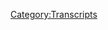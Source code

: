 {{Transcript
    | title         = [[1: January 2, 2017]]
    | caption       = [https://knowledgefight.libsyn.com/knowledge-fight-jan-2-2017 Listen to this episode on Libsyn]
    | episodeNumber = [[1: January 2, 2017|1]]
    | length        = 01:41:18
}}

{{MessageBox
    | header     = Warning: Bot Generated Content
    | text       = This transcript was automatically generated by transcription software and likely contains many mistakes and misattributions. Please check the audio for definitive quotes, attribution, and context.
    | image      = N3yvass4myg91.webp
    | imagewidth = 50px
    | id         = warning
}}

{{TranscriptBlock
    | name      = Alex Jones
    | timestamp = 00:00
    | text      = Andy in Kansas, you're on the air. Thanks for holding. Well, Alex, I'm a first time caller. I'm a huge fan. I love your work.
}}

{{TranscriptBlock
    | name      = Dan
    | timestamp = 00:08
    | text      = Hey everybody. How's it going? Boy, welcome to knowledge fight. That is our official opening theme song. I love you. I will marry you. If you're joining us for the first time, which of course you are.
}}

{{TranscriptBlock
    | name      = Jordan
    | timestamp = 00:23
    | text      = You have to be.
}}

{{TranscriptBlock
    | name      = Dan
    | timestamp = 00:24
    | text      = This is a show where I am going to have a little discussion with my friend Jordan here.
}}

{{TranscriptBlock
    | name      = Jordan
    | timestamp = 00:31
    | text      = That's me. Jordan Holmes. Also. I'm Dan. We're off to a great start.
}}

{{TranscriptBlock
    | name      = Dan
    | timestamp = 00:35
    | text      = clunky off the top. I have experienced podcaster
}}

{{TranscriptBlock
    | name      = Jordan
    | timestamp = 00:39
    | text      = Dan freeze. Totally. Yes.
}}

{{TranscriptBlock
    | name      = Dan
    | timestamp = 00:42
    | text      = I've been doing this for years. Yeah, out the gates.
}}

{{TranscriptBlock
    | name      = Jordan
    | timestamp = 00:46
    | text      = Joe can introduce himself clunk city. I that is also the name of this pod. Podcast. Info Wars wars going city. Clunk remix. Yeah.
}}

{{TranscriptBlock
    | name      = Dan
    | timestamp = 00:59
    | text      = So I have, for the last while been a bit obsessed with a one Alex Jones Infowars fame. And as the world has turned to chord with a soap opera title, I have become more and more aware that I want to do a better job of covering what he does, right? It's kind of like a Chris Hardwick thing, where it's like the walk the Talking Dead, right? Want to do that?
}}

{{TranscriptBlock
    | name      = Jordan
    | timestamp = 01:25
    | text      = You want to do an Alex Jones after show where we all sit around wondering who's gonna die next week.
}}

{{TranscriptBlock
    | name      = Dan
    | timestamp = 01:33
    | text      = It's all about Yeah, we're all dead. But I want to I want to I want to say this. I want to be very clear about a couple things. Because I think it's so easy to get things misconstrued off the top and I don't want those things to ever come up as a confusion. Okay, first thing, I in no way want Alex Jones to be taken off the air. Right. I think what he does is,
}}

{{TranscriptBlock
    | name      = Jordan
    | timestamp = 01:58
    | text      = well, one when this podcast blows up, and we're the number one podcast next year, our careers are entirely tied to his continued success. So we meet him. Yeah, we need him.
}}

{{TranscriptBlock
    | name      = Dan
    | timestamp = 02:07
    | text      = I think what he does borders on entertaining. And on the other side of that border is irresponsible. But at the same time, I am so opposed to censoring things. I want people to view him in context, but I would never want to shut him down. Or say like he can't do what he does, right? Because that's an easy attack. Right? You know, like, and
}}

{{TranscriptBlock
    | name      = Jordan
    | timestamp = 02:30
    | text      = it's a slippery slope.
}}

{{TranscriptBlock
    | name      = Dan
    | timestamp = 02:31
    | text      = It is. Yeah, it is.
}}

{{TranscriptBlock
    | name      = Jordan
    | timestamp = 02:32
    | text      = If you can go after him. Who who's next? You know, like, oh, as as people who say like professionally say, dumb shit.
}}

{{TranscriptBlock
    | name      = Dan
    | timestamp = 02:41
    | text      = Sure. If we stages Yeah,
}}

{{TranscriptBlock
    | name      = Jordan
    | timestamp = 02:44
    | text      = exactly. Exactly. Recorded in some instances. Yeah. Very foolishly on my Yeah, exactly. If we start going after those guys, you know, somebody's next that we like that said,
}}

{{TranscriptBlock
    | name      = Alex Jones
    | timestamp = 02:57
    | text      = and even beyond that, there's
}}

{{TranscriptBlock
    | name      = Dan
    | timestamp = 02:58
    | text      = a principle of it, right? Which we do subscribe to, right? Say whatever you want, as long as it's not, you know, advocating violence against somebody a threat, which, which he's also done when he gets me to my second point. Okay, whatever I'm gonna say, and whatever you're gonna say, I want this to be super clear. There's a big part of me that really admires Alex Jones. Absolutely. And here's why.
}}

{{TranscriptBlock
    | name      = Jordan
    | timestamp = 03:24
    | text      = He is you're an insane person. Yes.
}}

{{TranscriptBlock
    | name      = Dan
    | timestamp = 03:28
    | text      = He is an amazing broadcaster. Okay, if you really take the tricks of broadcasting and apply him to them, he is insanely good. Okay. You could not say a lot of the stuff he does without being really good at your job. I think that's something that will come out. We will see their points where you'd be like, he's great. Right. I admire his skill. I don't like what he does with it. Right.
}}

{{TranscriptBlock
    | name      = Jordan
    | timestamp = 03:54
    | text      = Well, I think that's probably going to be the central the central battle of this whole podcast is you trying to prove to me that I should admire him in certain aspects?
}}

{{TranscriptBlock
    | name      = Dan
    | timestamp = 04:04
    | text      = I don't think so. Okay. All right. Fair enough. I just wanted to make that caveat off the top because it's, it would be easy for anyone listening to think that this is just going to turn into a beat up fast and be like, Hey, Alex Jones is stupid, right? That's not at all and Oh, another thing? I don't think people who listen to him are stupid. I don't think his fans are stupid.
}}

{{TranscriptBlock
    | name      = Jordan
    | timestamp = 04:24
    | text      = That's and that actually on the way here? That's something I was thinking about is are we aware? Are we on the access of stupid slash evil?
}}

{{TranscriptBlock
    | name      = Dan
    | timestamp = 04:32
    | text      = Personally? Yeah, I'm not not not
}}

{{TranscriptBlock
    | name      = Jordan
    | timestamp = 04:35
    | text      = you and me. Although we're probably more on the evil side.
}}

{{TranscriptBlock
    | name      = Dan
    | timestamp = 04:38
    | text      = I would say I would say I'm more stupid. Okay, most of the evil things I've done in my life have been accidents. Okay. Let's say you're
}}

{{TranscriptBlock
    | name      = Jordan
    | timestamp = 04:46
    | text      = not a premeditated murder guy. You're like a second degree murder guy like in the moment or manslaughter? Yeah, in the heat of the moment. Oopsies I accidentally
}}

{{TranscriptBlock
    | name      = Dan
    | timestamp = 04:55
    | text      = trigger like a Rube Goldberg machine to kill someone. That's the kind of evil I'm at, oh, no, what happened there? Gotcha. Yeah. All right. Let's do this. You okay, we want to start with, I want to start out something a little bit fun. And the kind of, I think is indicative of so this is just one day in the life of Alex Jones. Right? These clips that we're gonna play are from the January 2 2017 episode, right? Putting this out a couple days after, but we have to because of just like, we have jobs, right? I wish that I could just our jobs are not Alex Jones his job, but job is not the brain battle, right? As much as I wish it was. I wish that I could just sit around isolate these clips and ruminate on that. But this podcast
}}

{{TranscriptBlock
    | name      = Jordan
    | timestamp = 05:39
    | text      = will also be us occasionally dropping out potential names for this podcast. Yeah, every episode, we may change the name of this podcast. Good luck finding us.
}}

{{TranscriptBlock
    | name      = Dan
    | timestamp = 05:49
    | text      = So for those of you who don't know who Alex Jones is, he is formerly a wild conspiracy theory broadcaster, who then turned into a bit of a turn into a bit of a preacher and then now is basically just super into Trump, because he believes that Trump is going to destroy the globalists. Okay, now, who are the globalists? It's a nebulous,
}}

{{TranscriptBlock
    | name      = Jordan
    | timestamp = 06:14
    | text      = I really don't want you to say a word that begins with J and ends with Uden. What about the article? Yes, yeah,
}}

{{TranscriptBlock
    | name      = Dan
    | timestamp = 06:25
    | text      = see, there we go. Ms. DOS, he, it's super vague who the globalists are, but they are the ones he's against, right. And we know some of the characters that he'll throw out these people who want there to be more Trans Atlantic partnerships. I'm not I'm not necessarily in favor of these things. I'm not necessarily philosophically opposed to, in principle, some of the things he's for right. But
}}

{{TranscriptBlock
    | name      = Jordan
    | timestamp = 06:56
    | text      = if he didn't have at least some small aspect of like, god dammit, I might actually agree with him. He would never be successful. Undoubtedly, if it was just pure on bile, all day, every day for three hours a day for
}}

{{TranscriptBlock
    | name      = Dan
    | timestamp = 07:11
    | text      = if you kind of commercials does a lot of the commercials. Oh, of course, which we'll get to in a minute. All right. But I wanted to start with one of the things that I think is spectacularly indicative of his style of broadcast. Okay, here are a couple of clips from this day's episode that highlight a tendency within him to want to tell you things but not want to tell you things right. There's this like I II, there's a given take that he does, this goes back to the expert broadcasting thing, right? There's an amazing like, ability to tell you things and not tell you things simultaneously.
}}

{{TranscriptBlock
    | name      = Jordan
    | timestamp = 07:53
    | text      = That's good here work in both angles. Before we do that, though. Let's, let's talk about the central kind of idea of this podcast. Yes, you are an Info Wars obsessive but I don't know a goddamn thing about Alex Jones. Yes.
}}

{{TranscriptBlock
    | name      = Dan
    | timestamp = 08:09
    | text      = Your role. Totally Accurate by your description. I'm not an obsessive, I'm fascinated. Okay. All right. And I believe that there's a certain responsibility that people have to same way
}}

{{TranscriptBlock
    | name      = Jordan
    | timestamp = 08:19
    | text      = I'm not obsessed with any of my ex girlfriends. I'm just fascinated by their recent actions that don't involve me dude, I
}}

{{TranscriptBlock
    | name      = Dan
    | timestamp = 08:27
    | text      = told you not to bring up me and Alex's past relationship. Okay, sorry. Sorry. Really fucking brutal. I
}}

{{TranscriptBlock
    | name      = Jordan
    | timestamp = 08:33
    | text      = know. I know he broke your heart and steal your byte. Listen,
}}

{{TranscriptBlock
    | name      = Dan
    | timestamp = 08:37
    | text      = you can read between the lines all my exes live in Texas. Also, one of my favorite things is he's his the opening of his show. It talks about how he's deep within occupied Texas
}}

{{TranscriptBlock
    | name      = Jordan
    | timestamp = 08:49
    | text      = occupied so what Austin is that? He's in Austin. Okay. He's in the only occupied Texas
}}

{{TranscriptBlock
    | name      = Dan
    | timestamp = 08:56
    | text      = occupied. Right. Okay, so here's his first clip. In this one, he it also showcases what I would describe as a glaring false humility that he has I think it's delicious
}}

{{TranscriptBlock
    | name      = Caller
    | timestamp = 09:10
    | text      = because honestly, I don't think many of us are going to be able to hear you here in the very near future. I I honestly believe that they're either gonna take you out or you're gonna get murdered. Same with Trump regime that I'm calling this my personal view on what I think is gonna be happening and like I said, they're either gonna shut Infowars down they're gonna take you out they're gonna either have Trump assassinated during the inauguration are right before right afterwards they're not gonna let him be president very long. And personally has a long haul truck driver at this point I'm considering quitting my job going home finding something to do locally because I don't think that you know, even something what I'm doing here this is gonna last very much longer not
}}

{{TranscriptBlock
    | name      = Dan
    | timestamp = 09:48
    | text      = so well. Well, he this caller is describing these paranoid fantasies about how someone's going to murder Alex Jones. Right. Alex is sitting there making a face
}}

{{TranscriptBlock
    | name      = Jordan
    | timestamp = 09:58
    | text      = before before We get into what the response crazy nonsense he's about to say. Here's the thing. I wonder about right wing people who are always assuming that crazy right wing people are going to be assassinated. Right Wing people are never assassinated. He was always it's always Harvey Milk or Kathy Giffords. Okay, yeah, it's always the people who are trying to do good, because liberals and progressives, ultimately, our policies, I think that's really what it
}}

{{TranscriptBlock
    | name      = Dan
    | timestamp = 10:30
    | text      = is. Well, now the narrative that he would spin, maybe not want to put words in his mouth, but
}}

{{TranscriptBlock
    | name      = Jordan
    | timestamp = 10:34
    | text      = US flag operations. So good bingo. You know, it's the
}}

{{TranscriptBlock
    | name      = Dan
    | timestamp = 10:39
    | text      = globalist taking out the progressives in order to create social chaos. It's this sort of logic that you can't really get out of, because it just becomes circular a certain point. So anyway, this caller has raised this concern about how Trump and him are going to be taken out. And here's Alex's response.
}}

{{TranscriptBlock
    | name      = Alex Jones
    | timestamp = 10:55
    | text      = I was about to say, I was gonna be going on the road the next few days and going and having some meetings and things and I'm just gonna leave it at that. And imagine the media could put two and two together, and I'm tempted, don't even leave just because then I don't need to warn people in person puts you that way.
}}

{{TranscriptBlock
    | name      = Caller
    | timestamp = 11:15
    | text      = Yeah, I mean, I'm at the point to where like, I just know that
}}

{{TranscriptBlock
    | name      = Alex Jones
    | timestamp = 11:18
    | text      = this isn't about pomp and circumstance. Exactly. Like, like, I've already I'm not gonna even get into it. The point is, this is so serious. I'm like, I can do more here. I don't need to even go have somebody pat me on the head and say, Thank you. I mean, you know what I mean? I mean, I'm so in the bunker at this point, that I don't even care about meeting with the President. I'm sorry. Just go ahead.
}}

{{TranscriptBlock
    | name      = Dan
    | timestamp = 11:35
    | text      = Okay. All right. All right. You're in that bunker, my man.
}}

{{TranscriptBlock
    | name      = Jordan
    | timestamp = 11:38
    | text      = He's in he's in the bunker in occupied text and occupied tax. Yes.
}}

{{TranscriptBlock
    | name      = Dan
    | timestamp = 11:43
    | text      = The Infowars studio right. Full of the delightful people like Robert do. And Joanne McAdoo Lian McAdoo
}}

{{TranscriptBlock
    | name      = Jordan
    | timestamp = 11:53
    | text      = Lian McAdoo sounds like a made up name oh in Shroyer
}}

{{TranscriptBlock
    | name      = Dan
    | timestamp = 11:55
    | text      = these are people who I don't want to talk about because I'm focusing on now
}}

{{TranscriptBlock
    | name      = Jordan
    | timestamp = 11:59
    | text      = we're digging into Alex Yeah, we will develop an entire podcast network into the Alex Jones now there will
}}

{{TranscriptBlock
    | name      = Dan
    | timestamp = 12:06
    | text      = be spin offs. Yeah. Oh, absolutely. Just cover Owen Shroyer,
}}

{{TranscriptBlock
    | name      = Jordan
    | timestamp = 12:10
    | text      = right. We're gonna we're gonna be so busy. We're gonna hire different hosts to deal with
}}

{{TranscriptBlock
    | name      = Dan
    | timestamp = 12:15
    | text      = to have a kid. And at age three, it's going to start on the Alex Jones as Kid beat.
}}

{{TranscriptBlock
    | name      = Jordan
    | timestamp = 12:20
    | text      = That's that's a good reason. Raise them up soldiers.
}}

{{TranscriptBlock
    | name      = Dan
    | timestamp = 12:24
    | text      = With three year old son will start covering Alex Jones, his 13 year old son who is a correspondent for Infowars.
}}

{{TranscriptBlock
    | name      = Jordan
    | timestamp = 12:30
    | text      = Right? Who is also equivalent in an intelligence to a three year old possibly
}}

{{TranscriptBlock
    | name      = Dan
    | timestamp = 12:35
    | text      = I don't want to beat up on him. He seems like a good kid.
}}

{{TranscriptBlock
    | name      = Jordan
    | timestamp = 12:38
    | text      = You are like, that's, that's exactly what we're trying to avoid is us just talking shit,
}}

{{TranscriptBlock
    | name      = Dan
    | timestamp = 12:45
    | text      = especially on people who don't deserve it. Right? Like we grew up in the church in various churches. And we did things I would say in the name of those churches that we don't really look back on fondly now. Like, I remember, there was a see what the flag was like the celebration where before school, everyone would gather up and pray at the flag. Pray for our horrible culture.
}}

{{TranscriptBlock
    | name      = Jordan
    | timestamp = 13:06
    | text      = Oh, I remember doing that. Yeah, I forgot because I blocked it out of my memory. I apologize for bringing it back. Yeah, no, I'm gonna have to deal with that now, but
}}

{{TranscriptBlock
    | name      = Dan
    | timestamp = 13:15
    | text      = but I would go around and try and proselytize to my friends. And I really regret that now. And I feel similarly for this kid. Right. Like Rex Jones. I don't know. Like, if you believe the stuff that you're saying, God bless you. You're 13 Like no one. No one should believe what they will believe as an adult at 13.
}}

{{TranscriptBlock
    | name      = Jordan
    | timestamp = 13:35
    | text      = Yeah. And, and it's, it's sad for me a 29 year old man to be like, Oh, it's about time somebody took this 13 year old down a peg.
}}

{{TranscriptBlock
    | name      = Dan
    | timestamp = 13:43
    | text      = I also wonder if he's paying him. Maybe paying his son for these reports?
}}

{{TranscriptBlock
    | name      = Jordan
    | timestamp = 13:47
    | text      = Absolutely not. I feel anyway, absolutely not. So and if he is he's keeping it. So that
}}

{{TranscriptBlock
    | name      = Dan
    | timestamp = 13:53
    | text      = clip I think indicated this beautiful thing that Alex does where he wants to tell you badly that he was invited to have a meeting when he's having
}}

{{TranscriptBlock
    | name      = Jordan
    | timestamp = 14:00
    | text      = some meetings. He really wants to tell you that you need to know that and if you're in the media, who doesn't cover him? You can put two and two together right. But if you covered it
}}

{{TranscriptBlock
    | name      = Dan
    | timestamp = 14:11
    | text      = but then that wasn't enough so at the end of the clip he had to explain the president pat me on the head
}}

{{TranscriptBlock
    | name      = Jordan
    | timestamp = 14:17
    | text      = Oh, absolutely not.
}}

{{TranscriptBlock
    | name      = Dan
    | timestamp = 14:18
    | text      = So he does this another time that I think is pretty amazing. But this this clip is actually a little bit longer and starts with what I can only describe as amazing fanfiction about political intrigue.
}}

{{TranscriptBlock
    | name      = Jordan
    | timestamp = 14:34
    | text      = I was hoping for Twilight. But let's let's move on. Just change a
}}

{{TranscriptBlock
    | name      = Dan
    | timestamp = 14:37
    | text      = couple names and insert a personal email server and you basically have Bella and Edward. Alright, for years,
}}

{{TranscriptBlock
    | name      = Alex Jones
    | timestamp = 14:45
    | text      = she would put data on there. To her foundation at her Dropbox. She didn't go to a local park and drop the stuff underneath a park bench like other spies have done. She would load it up for everybody in the world to see He, and she would say where she stood on China, or where she stood on this country or that and what she was going to do show they knew what she was about to do and had to give her more money. Or she would put in policies that weren't one sided for them.
}}

{{TranscriptBlock
    | name      = Dan
    | timestamp = 15:13
    | text      = Now, as far as I can tell, there's no evidence of this.
}}

{{TranscriptBlock
    | name      = Jordan
    | timestamp = 15:15
    | text      = I also feel like he doesn't know what Dropbox is, or how spies work. Do they go to the park? Feel like they go to park in movies, and then the rent in real life, they just go through garbage.
}}

{{TranscriptBlock
    | name      = Dan
    | timestamp = 15:29
    | text      = That's another late motif that will come up not on this episode. But a lot of times, he does use movies to explain the real world. Like recently, he did a breakdown of the new Alien movie that's coming out next year, about how it depicts what the Illuminati really believes about the
}}

{{TranscriptBlock
    | name      = Jordan
    | timestamp = 15:45
    | text      = world. Well, if anybody already knows the plot to the new Alien movie coming out next year, it's gotta be him. He's got documents. Yeah, absolutely. It was in Hillary's Dropbox, email. All right, back to the clip. She also had one sided policies for the
}}

{{TranscriptBlock
    | name      = Alex Jones
    | timestamp = 16:00
    | text      = Hillary created a digital Dropbox. And by the way, that's been confirmed. And that's the data that's going to come out if the Democrats keep pushing. The Democrats are so crazy, they don't even care. They're gonna go for broke, they made a deal with Trump on election night to admit he won and to back off, perfect sense. And then Trump would put out the word to the dogs in US intelligence to stop releasing info. And they began double crossing trump the next morning, and the American people and I told Trump, they're never going to stop coming after you. I told him three days after the election, I said, Mr. President Elect, they're never going to stop. They're never going to follow the deal. They're going to try to kill you. Politically, or physically, they're not going to stop. They can't stay. I'm not gonna say everything I said. And I've said, How could Trump said, but let me explain something to everybody. This is deadly serious. All of this is deadly serious.
}}

{{TranscriptBlock
    | name      = Jordan
    | timestamp = 17:01
    | text      = All right. That's the end of that clip. It is all right. So let's, let's tear this apart. Sure. Piece by piece.
}}

{{TranscriptBlock
    | name      = Dan
    | timestamp = 17:07
    | text      = Oh, and let me be clear, some of these clips may end up being a little bit long, because before we started recording, I wanted to explain to you that I don't want to play things wildly out of context, right. I think that's an unfair game to play, and is the best I can, as best I can.
}}

{{TranscriptBlock
    | name      = Jordan
    | timestamp = 17:22
    | text      = I'm going to keep as best I can. I'm going to keep this as deadly serious.
}}

{{TranscriptBlock
    | name      = Dan
    | timestamp = 17:27
    | text      = Yeah. So the point of that clip, I think, is that he talks to Trump. Right. I think that's kind of the point.
}}

{{TranscriptBlock
    | name      = Jordan
    | timestamp = 17:34
    | text      = Well, I think there's a few things that we get into there at the beginning. Okay, which is she's created a digital Dropbox. Yes. Which is proven that is confirmed. Yes. Just like, I feel like everybody has a digital Dropbox.
}}

{{TranscriptBlock
    | name      = Dan
    | timestamp = 17:50
    | text      = I have a Dropbox. Sure, right. Yeah.
}}

{{TranscriptBlock
    | name      = Jordan
    | timestamp = 17:53
    | text      = So you shouldn't, you shouldn't need to say digital in front
}}

{{TranscriptBlock
    | name      = Dan
    | timestamp = 17:56
    | text      = of Dropbox. So Dropbox is a brand name, right?
}}

{{TranscriptBlock
    | name      = Jordan
    | timestamp = 18:00
    | text      = It's an app. It's Buzz marketing. Oh, he works for Dropbox. Holy shit, new conspiracy new conspiracy theory right there, which is deadly serious. We should keep a running tally of Alex Jones, Alex Jones works Dropbox, right. He is a he is a secret agent for the dropbox Corporation. Yeah. Okay. So she created this dropbox that's confirmed
}}

{{TranscriptBlock
    | name      = Dan
    | timestamp = 18:25
    | text      = where the Chinese could find out what she's gonna do to them. Right. And then pay her to not do it. I guess that I that's sort of the implication. I feel like
}}

{{TranscriptBlock
    | name      = Jordan
    | timestamp = 18:34
    | text      = I can't argue with that. Well, how could you because that is so beyond the realm of possibility.
}}

{{TranscriptBlock
    | name      = Dan
    | timestamp = 18:43
    | text      = You know, why would you say that? Let's see, you're you seem like you're in denial.
}}

{{TranscriptBlock
    | name      = Jordan
    | timestamp = 18:46
    | text      = So okay. First, first off, China is not a guy. Yeah, it is. Not a guy.
}}

{{TranscriptBlock
    | name      = Dan
    | timestamp = 18:54
    | text      = He forms like Voltron. Well, all of 1 billion parts like I
}}

{{TranscriptBlock
    | name      = Jordan
    | timestamp = 18:58
    | text      = understand that I understand that he thinks of China as a as just what like one dude. Yeah. Like if you asked him to name the Politburo in China,
}}

{{TranscriptBlock
    | name      = Dan
    | timestamp = 19:08
    | text      = do you think he could? I don't even know if that's a person or a building
}}

{{TranscriptBlock
    | name      = Jordan
    | timestamp = 19:11
    | text      = as well. It's a collective of like the the Politburo at its from Russia it's the the governing body it's an oligarchy basically, okay. These are these are like, I don't know, you could call them the Illuminati who sit around and talk about what it is they're going to do. They are not one guy like and also
}}

{{TranscriptBlock
    | name      = Dan
    | timestamp = 19:34
    | text      = act as one unified and attack.
}}

{{TranscriptBlock
    | name      = Jordan
    | timestamp = 19:38
    | text      = I assume that they get together and you know, like,
}}

{{TranscriptBlock
    | name      = Dan
    | timestamp = 19:42
    | text      = inspire that would put words in your mouth.
}}

{{TranscriptBlock
    | name      = Jordan
    | timestamp = 19:46
    | text      = I I just lost to Alex Jones. We are on one episode and it's Alex Jones won me zero.
}}

{{TranscriptBlock
    | name      = Dan
    | timestamp = 19:55
    | text      = I don't think you did lose because the fundamental point still remains that The idea that she created a digital Dropbox where people could find out stuff, like that's
}}

{{TranscriptBlock
    | name      = Jordan
    | timestamp = 20:04
    | text      = how and that's how insidious he is. We keep saying digital Dropbox, right?
}}

{{TranscriptBlock
    | name      = Dan
    | timestamp = 20:09
    | text      = It's smart, it's the same, it's essentially creating a verbal hashtag. Right? It's, and again, this comes back to why he's a good broadcaster. These are the these are the elements that you have to take apart to see like, Oh, this is what he's doing in the same
}}

{{TranscriptBlock
    | name      = Jordan
    | timestamp = 20:24
    | text      = way. And and his, his cadence as well. Everything, every single thing that he went through there is easily capable of sticking in your mind. Sure, like I was a hand meter. I know, I can't get digital Dropbox out of my head. Now, if somebody asked me to, hey, could you just put that in my Dropbox, I'd be like what I mean a digital which Dropbox, the digital one or the one that's underneath that park bench over there? Well, this is a bad
}}

{{TranscriptBlock
    | name      = Dan
    | timestamp = 20:51
    | text      = example of it. But it is an old fashioned trick that oral tradition cultures would use in the same way that our every time he talks about the Chinese, he calls them the Communist Chinese, right? It's a it's a trick called using an epithet. And not necessarily like a negative epithet, right? But it's just using something to characterize a noun makes it stick in your, in your memory more, in the same way that they would always call Achilles rage filled Achilles, or brave Odysseus, in The Iliad and The Odyssey. It's a really good trick when you don't have paper to get people to remember things. It's a mnemonic trick. And he uses that so fucking Well, digital, Dropbox is probably not even intended to be like that. But it still is. He's well, what were your distractions to the point that there was a deal
}}

{{TranscriptBlock
    | name      = Jordan
    | timestamp = 21:38
    | text      = made? Yeah, no, all I can think about is where is this digital drop?
}}

{{TranscriptBlock
    | name      = Dan
    | timestamp = 21:44
    | text      = Right? The only way for this claim to be proven is for some information. Well, the digital Dropbox has confirmed. Wow. Yes. But it's been confirmed through unconfirmed channels, or whatever, you know,
}}

{{TranscriptBlock
    | name      = Jordan
    | timestamp = 21:59
    | text      = yeah. You know, I feel like you can just find somebody who's like, oh, yeah, I put something into that Dropbox. You know, only
}}

{{TranscriptBlock
    | name      = Dan
    | timestamp = 22:07
    | text      = she put things in everyone else putting money in accounts.
}}

{{TranscriptBlock
    | name      = Jordan
    | timestamp = 22:10
    | text      = Where you can't do it at a digital Dropbox,
}}

{{TranscriptBlock
    | name      = Dan
    | timestamp = 22:14
    | text      = Cayman Islands. I don't know. I don't know the foundation, you make a donation to the foundation. Oh,
}}

{{TranscriptBlock
    | name      = Jordan
    | timestamp = 22:20
    | text      = that's that's some solid epithet right there. The donation foundations
}}

{{TranscriptBlock
    | name      = Dan
    | timestamp = 22:23
    | text      = just arriving. So I mean, like the only way for it to be proven that they like the Hillary step down immediately, because she was afraid of this information of the digital Dropbox coming out that Trump had over her. And somehow Trump actually has all of the intelligence agencies in his sway and all this, the only way for that to ever come out is for it the ship to go down.
}}

{{TranscriptBlock
    | name      = Jordan
    | timestamp = 22:49
    | text      = Yeah, boy. It does. If you know anything about the intelligence agencies and the way they've been behaving, they kind of are on Trump's side, pretty, pretty solidly. There's, and then there's the thing, the thing that confused me is that he's insisting that Hillary and the Democrats, yeah made a deal on election night. He gives very few details, by which I mean known none, about what that deal entails. So we know there's a deal. We don't know what that deal is. The next day, they are betraying him, right? We don't know how they're betraying Him because we don't know what their deal I think we can guess why. But why would they they're all globalists who are in the who are just hanging out with China. It
}}

{{TranscriptBlock
    | name      = Dan
    | timestamp = 23:38
    | text      = makes no sense to make that deal to begin with if you're going to flip on it
}}

{{TranscriptBlock
    | name      = Jordan
    | timestamp = 23:42
    | text      = the next morning. I think it makes perfect sense.
}}

{{TranscriptBlock
    | name      = Dan
    | timestamp = 23:45
    | text      = So he doesn't in his speech, acceptance speech doesn't lay out all his dirty laundry. It would be wild and angry in the morning.
}}

{{TranscriptBlock
    | name      = Jordan
    | timestamp = 23:53
    | text      = That would be the greatest that would be great. If he came out in his acceptance speech with just and here's all the shit I have on Hillary now. I was waiting to tell it to you guys until I got elected. Yeah, if only they had made a deal with me two hours ago. I wouldn't have said anything fucking deal windows closed. Hey, if they had betrayed me tomorrow, I would have been fine as long as this deal happened tonight. Okay, they betrayed him. Yes. And the Democrats which again I feel like I feel like he's just using it as a as a guy right combo. Now it is a guy in his mind. It's a guy. It's Schumer. All Democrats are
}}

{{TranscriptBlock
    | name      = Dan
    | timestamp = 24:36
    | text      = a guy. We're all Chuck Schumer.
}}

{{TranscriptBlock
    | name      = Jordan
    | timestamp = 24:40
    | text      = They're all Amy Schumer actually or Rob, but as we
}}

{{TranscriptBlock
    | name      = Dan
    | timestamp = 24:44
    | text      = all know, fucking honest, it's George Soros. That's who he thinks all that is that is right. That's who he thinks they all are. In fact, that brings me to our next clip.
}}

{{TranscriptBlock
    | name      = Jordan
    | timestamp = 24:52
    | text      = Excellent. That was the greatest segue in the history of pod.
}}

{{TranscriptBlock
    | name      = Dan
    | timestamp = 24:55
    | text      = Thank you very much. This clip is actually part of what I would claim To be a very substantive, substantive narrative that has been going on forever on his show, and it's something that I really take issue with because it's a good example of a time where he uses something and references it and just lies about what it says. Okay, so George Soros is essentially his big Boogeyman. He says evil globalist madman. So here Here's a little clip of Alex talking about George Soros on today's program.
}}

{{TranscriptBlock
    | name      = Alex Jones
    | timestamp = 25:30
    | text      = The minute they take down, Netanyahu, they're going after Trump show Hey, all you that wants to live under globalist Islamic rule. All of you that hate Jews. You're about to get a big juicy taste if the globalist when of what its gonna be like me and under Saudi Arabian Communist China, politically calling the shots to the Democrats who have openly made deals to sell us out to him. Oh, and then have weirdo Nazi collaborators like George Soros is Jewish sitting over it so so you get your anti semitism strike there you got this evil Dr. Evil over here running this whole takeover who's Jewish and they're about to get rid of the Jewish state so just enjoy yourself. You got to teach rounding up Jews and World War Two just it's so delicious. Bill Soros, he just can't stop and it's all the WikiLeaks and you know what the Jews haven't anything stopping hell half the Jews or liberals love George Soros. Just add whatever you want dumb asses.
}}

{{TranscriptBlock
    | name      = Dan
    | timestamp = 26:23
    | text      = So a couple things
}}

{{TranscriptBlock
    | name      = Jordan
    | timestamp = 26:25
    | text      = that was a barrage of people all together on the same side. So let's let's parse what I
}}

{{TranscriptBlock
    | name      = Dan
    | timestamp = 26:32
    | text      = want to say one thing before we parse Okay, I think that this this clip also contains one of my favorite fucking things in the world, which is everyone is always surprised by commercial breaks. They are never fucking ready for a commercial break. But all of their commercials are just for their supplements. It's all just for colloidal iodine. Super Male Vitality. It's all the in house Info Wars pills, but they have
}}

{{TranscriptBlock
    | name      = Jordan
    | timestamp = 26:54
    | text      = complaining no idea why those specific pills are the ones they're marketing who could possibly be their target audience.
}}

{{TranscriptBlock
    | name      = Dan
    | timestamp = 27:02
    | text      = What's super awesome too is he often goes on Jags about how like he turns down sponsors sounds like you don't believe Oh,
}}

{{TranscriptBlock
    | name      = Jordan
    | timestamp = 27:09
    | text      = I guarantee he only he only advertises products he uses Right? Which a he got he needs that and formerly sold through a mail that
}}

{{TranscriptBlock
    | name      = Dan
    | timestamp = 27:22
    | text      = formally gold. Well, he used to use the hot gold real hard, but that was because he was on the GSM network. Okay, which is the Genesis communicate Oh GCN Genesis communication network.
}}

{{TranscriptBlock
    | name      = Jordan
    | timestamp = 27:34
    | text      = Did he leave him because they became the genocide communication network? I don't know. I can't confirm or under the poem of George Soros. Well, I just calming Jor Netanyahu,
}}

{{TranscriptBlock
    | name      = Dan
    | timestamp = 27:45
    | text      = just to be clear, the GCN was owned by by gold Consortium. So when he was I think he's still is broadcast by them. But now they've shifted over to this weird health food stuff. Okay, so he used to be Hawking gold. And now they sell all this weird. Like, you know, all your body really needs is a couple of these minerals, which totally is true, right? It's all sold by this guy named Dr. Wallach who's actually if you actually look at Dr. Wallach he's a veterinarian
}}

{{TranscriptBlock
    | name      = Jordan
    | timestamp = 28:18
    | text      = knows better what will affect the human body than somebody who kills pet
}}

{{TranscriptBlock
    | name      = Dan
    | timestamp = 28:23
    | text      = a dog doctor? Yeah, he's a he's a he's like a new age doctor and veterinarian never would have guessed. So never would have guessed. If you look up the people who used to sell gold, their website now goes to his weird health food stuff. I've already covered that.
}}

{{TranscriptBlock
    | name      = Jordan
    | timestamp = 28:39
    | text      = Doctor that has doctors but Chairman from 30 Rock written all over
}}

{{TranscriptBlock
    | name      = Dan
    | timestamp = 28:45
    | text      = 100% Yeah, so anyway, back to parsing.
}}

{{TranscriptBlock
    | name      = Jordan
    | timestamp = 28:48
    | text      = Right. All right. So the My Favorite my favorite thing that he said right there. George Soros got a taste from World War Two Nazi Germany. Yes, he got a taste of genocide. What would camp rounding up Jews rounding up Jews? And he's a Jew?
}}

{{TranscriptBlock
    | name      = Dan
    | timestamp = 29:07
    | text      = Are you aware of where that comes from? Where that where what he's referencing? No. Okay, so he references this all the time. And in the same way when he talks about Nazi collaborator, George Soros, it's the same thing. It's another epithet. Okay, sticks in your head. He's right. So back back years ago, there was George Soros was interviewed on 60 minutes. And he was being interviewed by what's this guy's name Croft? can remember Crofts first name, who cares?
}}

{{TranscriptBlock
    | name      = Jordan
    | timestamp = 29:36
    | text      = I remember him from the craft Nixon interview. Yes.
}}

{{TranscriptBlock
    | name      = Dan
    | timestamp = 29:39
    | text      = Steve Croft is interviewing him. I will read you the transcript of that interview because I don't want to play the audio, right? I just don't want to pull up more shit that I don't have ready. You're a Hungarian Jew who escaped the holocaust by posing as a Christian, right? And you watch lots of people get shipped off to the death camps. Right? I was 14 years old. And I would say that that's when my character was made, in what way that one should think ahead. One shouldn't one should understand and anticipate events. And when one is threatened, it was a tremendous threat of evil. I mean, it was a very personal threat of evil. My understanding is that you went, went out, in fact, and helped in the confiscation of property from the Jews. sorrows. Yes, that's right. Yes. I mean, that's, that sounds like an experience that would send lots of people to a psychiatric couch for many, many years. Was it difficult? No, not at all. Not at all. Maybe as a child, you don't? You don't see the connection. But it was it created No, no problem at all. No feeling of guilt. Know, for example, that I'm Jewish, and here I am watching these people go, I could just as easily be these. I should be here. I should be there, none of that. And his response? Well, of course, I could be on the other side, or I could be one of one from whom the thing is being taken away. But there was no sense that I shouldn't be there. Because that was well, actually in a funny way. It's just like in the markets. That is, if I weren't there, of course, I wasn't doing this, but somebody else would, would be taking it away anyhow. And it was the whatever, whether I was there or not. I was only a spectator, the property was being taken away. So the I had no role in taking that property away. So no sense of guilt.
}}

{{TranscriptBlock
    | name      = Jordan
    | timestamp = 31:26
    | text      = Okay, so this this interview? Yes. Alex Jones has taken a survival story. Yes. Where it seems like Soros clearly dissociated, a bit from his own personal identity as a measure of survival. Yes, he survives, yes. He was harrowing. His father
}}

{{TranscriptBlock
    | name      = Dan
    | timestamp = 31:51
    | text      = hit him with a Christian gentleman who was responsible for when Jews were taken away, they would catalog their belongings. It was thieving, or whatever, but right, you got to imagine if you're a 14 year old kid, your primary concern is making sure no one finds out you're a Jew, right? Because you will be murdered.
}}

{{TranscriptBlock
    | name      = Jordan
    | timestamp = 32:12
    | text      = And also where do you masturbate? Sure, or pee? Yeah, right. Beyond that, even Jewish pee is different, and they could smell it.
}}

{{TranscriptBlock
    | name      = Dan
    | timestamp = 32:19
    | text      = The pics
}}

{{TranscriptBlock
    | name      = Jordan
    | timestamp = 32:22
    | text      = are different. So circumcision is, is the main selling, selling point for Jews, everybody call it a selling point. And I shouldn't have said selling boy, I should have said catching point or something. So something along those lines,
}}

{{TranscriptBlock
    | name      = Dan
    | timestamp = 32:36
    | text      = there was another quote that was about that time in his life. It was actually probably the happiest year of my life, that year of German occupation. For me, it was a very positive experience. It's strange, I think it says sage, but I think he meant strange. It's a strange thing, because you see incredible suffering around you. And the fact that you're in considerable danger yourself, but you're 14 years old, and you don't believe that it can actually touch you. You have a belief in yourself, you have a belief in your father. It's a very happy making exhilarating experience. So people, Alex Jones, in particular takes these quotes to twist it to be like the happiest time in his life was when he was helping Hitler round up Jews, right, which is false on two counts. And I don't believe that Alex doesn't know that. Okay, he's citing these things.
}}

{{TranscriptBlock
    | name      = Jordan
    | timestamp = 33:29
    | text      = Yeah, I, it might my first reaction on hearing that is, that's some crazy shit. And clearly, he's rich enough to be honest. Which if if he was not, like, imagine him as an actor saying that nonsense. He would be pilloried for weeks, undoubtedly. Right. So he's rich enough to be like, hey, this was a hugely formative experience in my life. It is one of the most tragic things that's ever happened. And somehow, because of those strange circumstances that I was in, it wound up being a positive experience for me. Okay. Now, I think that people who leave early means that he was in cahoots with Hitler himself, right, and is trying to destroy the Jewish state.
}}

{{TranscriptBlock
    | name      = Dan
    | timestamp = 34:19
    | text      = And because he was so happy, then he wants to recreate it. Yeah. Well, 100%
}}

{{TranscriptBlock
    | name      = Jordan
    | timestamp = 34:24
    | text      = I mean, I remember growing up whenever I was being beaten regularly, it was an exhilarating experience. Well, exhilarating, is weird definition that no, it's an exhilarating experience. And I constantly try and recreate it psychologically. That's unimpeachable logic
}}

{{TranscriptBlock
    | name      = Dan
    | timestamp = 34:41
    | text      = but the traumas that we have in our lives often if you have undergone some analysis, some therapy, you don't necessarily think of them as horrible times in your life bumps and bruises make you stronger. They there are tons of people who do holocausts. Wow, I mean, you're not you're not responsible, often for the cards you're doing. Next,
}}

{{TranscriptBlock
    | name      = Jordan
    | timestamp = 35:00
    | text      = whatever doesn't put you in another and makes you stronger? Sure. Now, if someone dies, that is the end of this podcast, we made it through one episode. If someone does
}}

{{TranscriptBlock
    | name      = Dan
    | timestamp = 35:09
    | text      = an after show of our after show, they're going to take that clip. Oh, yeah.
}}

{{TranscriptBlock
    | name      = Jordan
    | timestamp = 35:13
    | text      = Well, I still think that's a, that is a piece of advice, you can take it or leave it.
}}

{{TranscriptBlock
    | name      = Dan
    | timestamp = 35:18
    | text      = So this really bothers me quite a bit. Because most of the like, I'm not here to stand up for George Soros, and say he's the best man in the world. But this idea of painting him as a Nazi collaborator is incredibly irresponsible. And the fact that I'm 100% sure that Alex Jones has watched the clips from that Doc, or has watched that interview, has seen these things. He knows what he was talking about fact that he chooses to paint it as he was helping roundup Jews means that he's spinning a false narrative for a reason. Right? And that bothers me a lot.
}}

{{TranscriptBlock
    | name      = Jordan
    | timestamp = 35:51
    | text      = Okay, so that puts us into lying territory versus deceiving territory. Yes,
}}

{{TranscriptBlock
    | name      = Dan
    | timestamp = 35:58
    | text      = propaganda territory
}}

{{TranscriptBlock
    | name      = Jordan
    | timestamp = 36:00
    | text      = right. Now, the other part of this that I love about him, and you're absolutely right about him being a great broadcaster, at no point in his entire show, I'm imagining, does he ever actually get into why he would want this to happen? Barely, if ever, right? So he leaves it to your own imagination to make these connections of oh, well, clearly, if he survived the Holocaust. He also wants to and loved it, which is also a great movie titled surviving the Holocaust and loving Dracula. So Leslie Nielsen as a slapstick young George Soros, but still that same age, he went to young that Leslie Nielsen, yeah, he can't play it that young now. He's a great actor, but I think he's dead. He has debt. Yeah. So you know, he'd be even better at it.
}}

{{TranscriptBlock
    | name      = Dan
    | timestamp = 36:52
    | text      = Yeah. Okay.
}}

{{TranscriptBlock
    | name      = Jordan
    | timestamp = 36:54
    | text      = So so, before before we get because we, we already got site and he's a genius. Yeah, we already got sidetracked onto the nonsense you said. But did you notice that of responding to the nonsense he said,
}}

{{TranscriptBlock
    | name      = Dan
    | timestamp = 37:07
    | text      = You noticed that on the way to the stuff talking about George Soros there was like,
}}

{{TranscriptBlock
    | name      = Jordan
    | timestamp = 37:13
    | text      = oh, there's 30 difference. Don't miss Matt. Yeah, he was thrown into the wall. She's thrown shit at the wall to see what sticks
}}

{{TranscriptBlock
    | name      = Dan
    | timestamp = 37:19
    | text      = and stuff that he was talking about. Bibi Netanyahu was, Oh, he's he's the best. Apparently the police questioned him over some corruption stuff. That day on the on the second, I'm having difficult times finding independent corroboration of that being anything serious. It's difficult to say but it does feed into the narrative that they already have built up with. The United States has turned their back on Israel, with the sitting out of the UN vote.
}}

{{TranscriptBlock
    | name      = Jordan
    | timestamp = 37:48
    | text      = Yeah. And their third the $35 billion 8,000,000,030 $8 billion
}}

{{TranscriptBlock
    | name      = Dan
    | timestamp = 37:53
    | text      = in military aid. Right. It's like I believe here. My position on that is Israel is an incredibly complicated situation that I don't understand all the ins and outs of right. I do believe Palestinians have rights. How about that? How does that grab you?
}}

{{TranscriptBlock
    | name      = Jordan
    | timestamp = 38:06
    | text      = I don't know. George Soros agrees with that. And I feel like you're wrong there. Oh, yeah. George Soros is against rounding up. What the thing that before now now, I'm pissed off. Also, I just got hit with him saying that China and Saudi Arabia are on the same team.
}}

{{TranscriptBlock
    | name      = Dan
    | timestamp = 38:23
    | text      = Well, beyond that. Also, globalists are Islamist.
}}

{{TranscriptBlock
    | name      = Jordan
    | timestamp = 38:27
    | text      = Well, yeah. No, that that I that we can skip over because that's okay. So, as everybody knows, Islamist are all for global relations,
}}

{{TranscriptBlock
    | name      = Dan
    | timestamp = 38:35
    | text      = part of this anti globalist sort of narrative. One of the necessary pieces of it is that they have to create their own like Axis of Evil, right for them, in order to make Russia
}}

{{TranscriptBlock
    | name      = Jordan
    | timestamp = 38:47
    | text      = Okay, or weird that they are calling themselves the axis of evil. That's a big tip off if the globalists are like, Oh, we're totally evil. Oh,
}}

{{TranscriptBlock
    | name      = Dan
    | timestamp = 38:55
    | text      = yeah, we're super I'm an evil Dr. Evil, right. Exactly.
}}

{{TranscriptBlock
    | name      = Jordan
    | timestamp = 39:01
    | text      = I feel like he doesn't know Dr. Evil is fictional. He's given me the Dr. Evil doesn't know he's fictional vibe.
}}

{{TranscriptBlock
    | name      = Dan
    | timestamp = 39:08
    | text      = So he like the the, the Alliance there in order to make Russia Okay. China, Saudi Arabia, North Korea, and you know, some other countries right. But those are the ones that are like the big problems, especially Communist China. Those are the those are the people we have to be worried about. Just So Russia is cool. Ah, Putin just wants prosperity.
}}

{{TranscriptBlock
    | name      = Jordan
    | timestamp = 39:34
    | text      = Well, absolutely. Yeah. And also Putin's country is turning into a shithole that he's he's rapidly doing everything he can to direct every possible attention away from the fact that Russia's economy is garbage right now.
}}

{{TranscriptBlock
    | name      = Dan
    | timestamp = 39:49
    | text      = Toilet. Yeah. And it has been brings that up but he uses it as a deflection away from Russian tampering and hacking and stuff like that. He's like, how can they do anything? They have the GD P of Italy.
}}

{{TranscriptBlock
    | name      = Jordan
    | timestamp = 40:01
    | text      = All right, well, yeah, but that's a solid. That's a solid deflection.
}}

{{TranscriptBlock
    | name      = Dan
    | timestamp = 40:04
    | text      = Yeah, but also Putin probably has like $200 billion, or something like that. There's a lot of people hiding a lot of money. I can't imagine the fact that the GDP is that low doesn't mean that there aren't the resources. Like there's a lot of dark money.
}}

{{TranscriptBlock
    | name      = Jordan
    | timestamp = 40:18
    | text      = Like, I don't know, like some of that money that went to that Olympic Stadium and the roads that were never actually birth. Somebody's got all that money. Yeah. Communist China got all that my absolute that's what we know when Communist China and Saudi Arabia conspired to with northfields Sochi Olympics, I guess, what are we going with?
}}

{{TranscriptBlock
    | name      = Dan
    | timestamp = 40:41
    | text      = I don't know. All right. This is a conspiracy to be able to flesh out
}}

{{TranscriptBlock
    | name      = Jordan
    | timestamp = 40:44
    | text      = Communist China and Saudi Arabia. Yes, that did okay. Did he plan to say that probably not as he said that before he ever combined Communist China and Saudi Arabia
}}

{{TranscriptBlock
    | name      = Dan
    | timestamp = 40:58
    | text      = only as people he doesn't like, like, I don't I think that he Mad Libs that one.
}}

{{TranscriptBlock
    | name      = Jordan
    | timestamp = 41:03
    | text      = Yeah, he had to. I mean, even he listened to that show. He was like, holy shit. That's crazy. He
}}

{{TranscriptBlock
    | name      = Dan
    | timestamp = 41:09
    | text      = I think it was that the spirit got good to him. He was just like, it was like, All right. Well, these words are coming out what Oh, give me the Holy Spirit. Tell me who I am again, which is a perfect transition to this next clip. Excellent. So I think segways are dominant. This might be one of my favorite clips. I don't want to do any setup.
}}

{{TranscriptBlock
    | name      = Alex Jones
    | timestamp = 41:28
    | text      = To ladies and gentlemen. That's what I said last week. I said if they killed Netanyahu or something, you know, World War Three is about to happen. Well, here it is. And I told you they're really thinking about arresting Trump. They're really thinking about false remember all those right charges and pedophile charges that were always fake names that were never true. And
}}

{{TranscriptBlock
    | name      = Dan
    | timestamp = 41:44
    | text      = that's not entirely accurate. No got dropped as soon as he
}}

{{TranscriptBlock
    | name      = Alex Jones
    | timestamp = 41:47
    | text      = won. Claiming Gerry Epstein connections to what was really to Clinton and Hillary and to both of them really everything they're doing they say we're doing so now this is Zero Hedge Israeli police internet Yahoo's home for questioning over corruption allegation. Boy, you talk about canary in the coal line, the globalist would move against Netanyahu as WikiLeaks shows they're planning to do via sorrows if they weren't planning to have people ready to imprison him or kill him if he starts trying to spill the beans on stuff. Because Netanyahu has been involved in everything good, bad, ugly, you name it. And if there is a move against Netanyahu that means we're moving against Trump. That your bottom buck? Whoa, no way Renovo just red alert. Red alert. Red alert. This is getting crazy this is show fricken how to control it's time to pray. Our heavenly Father please help.
}}

{{TranscriptBlock
    | name      = Jordan
    | timestamp = 42:51
    | text      = No, no, no, no.
}}

{{TranscriptBlock
    | name      = Alex Jones
    | timestamp = 42:55
    | text      = No, please protect the children of the children. How
}}

{{TranscriptBlock
    | name      = Dan
    | timestamp = 42:59
    | text      = dare you get in the way of his prayer. I'm sorry. I have to go back and I'm sorry. This is this is on air through prayer again. And he when he doesn't, it's afraid. He immediately like like puts his hand over his face and makes it he acts like he's gonna cry it's astounding
}}

{{TranscriptBlock
    | name      = Alex Jones
    | timestamp = 43:19
    | text      = This is so frickin out of control it's time to pray. Our heavenly Father please help us open our eyes please help us be good we're so sorry for all the abortions of all evil in our name. Please protect children please reprieve us image in your will. Please, somehow stop the evil forces that are trying to stop this miracle that you've given us. Please help there be peace in the Middle East. Please stop those who are trying to overthrow Israel and start world war three and bring it Armageddon. Please give us a reprieve like none of that we have time to wake people up and reach out to those that are still in darkness and deceive please in the name of Your Son. Jesus Christ lead guide and direct us Amen. And I don't do that for show folks. I don't want to be here. I am so upset right now. My head is burning. I am sweating even though it's like 65 degrees in here. I am so pissed.
}}

{{TranscriptBlock
    | name      = Dan
    | timestamp = 44:08
    | text      = Well, he might be sweating in 65 degree temperatures because he's taking too much goddamn Super Male Vitality fairly possible or that he's coked out I have no idea but
}}

{{TranscriptBlock
    | name      = Jordan
    | timestamp = 44:17
    | text      = first thing you say after publicly praying is I don't do that for show right on your literal show. You're doing that for show you're 100% doing it for sure. But I would listen to any what is that? No REMAX have to pray. It's time to pray. What a showman. God that's so good.
}}

{{TranscriptBlock
    | name      = Dan
    | timestamp = 44:40
    | text      = I want to be super clear about this too. I don't mean to beat up on religion. I don't I don't want to mock someone just for being religious. Religion is a great thing when used right? Like it does bring a lot of meaning to a lot of people's lives and Hooray, but I do take great issue with the idea that it's you know, it's being used to basically for show
}}

{{TranscriptBlock
    | name      = Jordan
    | timestamp = 44:59
    | text      = Yeah, well I mean, just the fact that you responded that way. Means it's odd pray. Dear, dear God, I just want to I'm sorry about abortion. Why did he start with abortions? Where did that come from? Well, this is a stream of consciousness rant.
}}

{{TranscriptBlock
    | name      = Dan
    | timestamp = 45:19
    | text      = Okay, but it's Gorgeous. Gorgeous, right?
}}

{{TranscriptBlock
    | name      = Jordan
    | timestamp = 45:22
    | text      = Why is Netanyahu the canary in the coal mine?
}}

{{TranscriptBlock
    | name      = Dan
    | timestamp = 45:25
    | text      = Because once they come for Israel, that means Trump's next Yeah, but why would you go for Israel? First, there's an internal logic to it. That's never explained.
}}

{{TranscriptBlock
    | name      = Jordan
    | timestamp = 45:32
    | text      = What Okay, so you're coming for Netanyahu because he's
}}

{{TranscriptBlock
    | name      = Dan
    | timestamp = 45:37
    | text      = got all the dirt. He knows good and bad things that everyone's done. So you got to take him out first. So he can't spill the beans. So
}}

{{TranscriptBlock
    | name      = Jordan
    | timestamp = 45:44
    | text      = again, the good, the bad, the ugly, he's got all of it. Yes. Where? Why? And how did he get any of it?
}}

{{TranscriptBlock
    | name      = Dan
    | timestamp = 45:51
    | text      = He's been around the game forever. So yeah, that's not
}}

{{TranscriptBlock
    | name      = Jordan
    | timestamp = 45:55
    | text      = a thing that you can't just say, I've been around the game. So I know the secrets of every nation on the planet.
}}

{{TranscriptBlock
    | name      = Dan
    | timestamp = 46:01
    | text      = Yeah, but you can, if no one, that's a good hole as you want it. That's
}}

{{TranscriptBlock
    | name      = Jordan
    | timestamp = 46:05
    | text      = I hear it here is the fundamental disconnect, is that I feel like before I say something, I should have at least the barest understanding of why that thing is occurring.
}}

{{TranscriptBlock
    | name      = Dan
    | timestamp = 46:19
    | text      = Uh huh. So like, when you make a public claim, right, yeah.
}}

{{TranscriptBlock
    | name      = Jordan
    | timestamp = 46:23
    | text      = And even if it's dumb, and relatively uninformed, I've got a reason for thinking it. You know, and if you're saying it as a joke, right, right. Even Yeah, even then, well, before we go any further,
}}

{{TranscriptBlock
    | name      = Dan
    | timestamp = 46:35
    | text      = it's already to sound dropped.
}}

{{TranscriptBlock
    | name      = Jordan
    | timestamp = 46:40
    | text      = We're not gonna be funny. I love you. I love you. Oh, God, what?
}}

{{TranscriptBlock
    | name      = Dan
    | timestamp = 46:46
    | text      = That song is amazing. What I was watching this. I lost my shit at work at that moment. I was just like, like, if I were writing a character I couldn't come up with something funnier than yelling about World War Three is coming right along pause.
}}

{{TranscriptBlock
    | name      = Jordan
    | timestamp = 47:05
    | text      = Okay, all right. Let me let me ask you before we before we go any further and begin with defending praying, right? Amazing. Not defending praying right saying that it is not for show. Oh, by the way, this is a 100% genuine need to pray moment. By the way. That's sincere folks. Have you ever. Also, that's a super professional wrestling move. You can see somebody walking into the ring and being like, Hey, before we wrestle, it's time to pray.
}}

{{TranscriptBlock
    | name      = Dan
    | timestamp = 47:35
    | text      = No, no, no, no, it would have to be like, now the undertaker has been trying to get me for years now. There's a cabal. He's got a he's got an evil group. Maybe we call them the ministry of darkness. And they're gonna come get me we're talking about viscera, we're talking about the big boss man. Once you get visceral out that's the canary in the coal mine. And Undertaker's come and for me, it's time to break the negatives.
}}

{{TranscriptBlock
    | name      = Jordan
    | timestamp = 48:02
    | text      = I am going to hear that 10 million times before I go to sleep tonight. In my brain, it's an isolated CLIP OF GOD. Any anytime I am in a bad mood, I will just pull that up on my phone and be like, Oh, life is good. Yeah. Okay, so so so here we go. You're they're coming for Netanyahu first. And if they get to Netanyahu first. That's not going to be enough to destabilize everything. No, you got to then go after Trump. Right? Why are those two connected? Or how are those two connected?
}}

{{TranscriptBlock
    | name      = Dan
    | timestamp = 48:35
    | text      = I think because it's so implied I don't
}}

{{TranscriptBlock
    | name      = Jordan
    | timestamp = 48:38
    | text      = really have tar. Have they ever met? Of course, went Oh, okay. So they've never met Has Trump ever stated before any positive feelings towards Israel?
}}

{{TranscriptBlock
    | name      = Dan
    | timestamp = 48:51
    | text      = I think he's tweeted a bunch and he spoke at APEC. Yeah, he's he's come out in favor of Israel.
}}

{{TranscriptBlock
    | name      = Jordan
    | timestamp = 48:58
    | text      = But we're all in favor of Israel.
}}

{{TranscriptBlock
    | name      = Dan
    | timestamp = 49:00
    | text      = He's also said some negative things about Obama's handling of, you know, like backing away from Israel in the UN vote, right? Like, I believe, what was his tweet, like, hey, hold tight, the like, everything's gonna be different after the 20th. Right, which was both in reference to Russia and to Israel,
}}

{{TranscriptBlock
    | name      = Jordan
    | timestamp = 49:22
    | text      = which is it is nice that they have the luxury of being like, hey, we can we can weather the next 20 days because eventually we've got Trump who's just going to do whatever it is. We say
}}

{{TranscriptBlock
    | name      = Dan
    | timestamp = 49:37
    | text      = basically Sure, he's he's a weird undefined variable that will do whatever we want. Okay, so But then let's here's the thing that drives me insane addiction was right there's always gonna be two hours long. Yeah.
}}

{{TranscriptBlock
    | name      = Jordan
    | timestamp = 49:49
    | text      = Does anybody ever war games this right I mean, by that I mean, okay, so they kill Netanyahu.
}}

{{TranscriptBlock
    | name      = Dan
    | timestamp = 49:55
    | text      = So you're asking do we ever a be this thing right what happens next
}}

{{TranscriptBlock
    | name      = Jordan
    | timestamp = 49:59
    | text      = kill All Netanyahu? Or then what happened? Oh, no, not necessarily that
}}

{{TranscriptBlock
    | name      = Dan
    | timestamp = 50:03
    | text      = you could just Shanghai him somewhere, right, you could just rent
}}

{{TranscriptBlock
    | name      = Jordan
    | timestamp = 50:07
    | text      = you could, I don't know, arrest him on corruption charges, but that what you trumped up, right.
}}

{{TranscriptBlock
    | name      = Dan
    | timestamp = 50:14
    | text      = But then at the same time, if the whole thing is that he's got tons of dirt, you would have to kill him, right? I mean, based on what he's in order for the narrative last Jones is
}}

{{TranscriptBlock
    | name      = Jordan
    | timestamp = 50:23
    | text      = that dirt in a digital Dropbox could be, then you can find it or take out
}}

{{TranscriptBlock
    | name      = Dan
    | timestamp = 50:27
    | text      = his neck. Like, just don't make it so we can't talk.
}}

{{TranscriptBlock
    | name      = Jordan
    | timestamp = 50:31
    | text      = Okay, I can see that like, like Roadhouse, they're gonna rip his throat and
}}

{{TranscriptBlock
    | name      = Dan
    | timestamp = 50:35
    | text      = then that'll be a message to anyone else who wants to talk, you know, I'm saying,
}}

{{TranscriptBlock
    | name      = Jordan
    | timestamp = 50:38
    | text      = right? I mean, unless he has access to a computer or paper, or Yeah, or a typewriter or lot of possibilities. So you got to cut it. You got to cut off his hands and feet, because you can learn how to write with your feet. And
}}

{{TranscriptBlock
    | name      = Dan
    | timestamp = 50:51
    | text      = you're there in league with the Saudi Arabians who are notorious for cutting off ham, right? Or at least they were in the movie Aladdin.
}}

{{TranscriptBlock
    | name      = Jordan
    | timestamp = 50:56
    | text      = Right. But you also then have to remove his eyes because some people can text a tie with their with their I wrote that whole book with his eyes. Right, exactly. So you got to remove those. Yeah. Now, unfortunately, what about toes? We're also we've already removed his feet. Okay. I've already established that we're moving to speak.
}}

{{TranscriptBlock
    | name      = Dan
    | timestamp = 51:14
    | text      = I missed that thinking about the the man from Alibaba, right.
}}

{{TranscriptBlock
    | name      = Jordan
    | timestamp = 51:21
    | text      = Leave Bob why so which, why did they misprint they blatant? Okay. All right. Let's let's get rid of the whole Alex Jones angle and go directly into this podcast is about the movie. Yeah. All right. All right. So that but then we also have the technology now where we can read brain scans and turn that into type. Right? It's still it's an infancy stages, but I'm assuming if you know everything about everybody, right, you got to know we're coming full circle. Now. He's been there for the good, the bad and the ugly. Yeah, it's got to be merged.
}}

{{TranscriptBlock
    | name      = Dan
    | timestamp = 51:56
    | text      = Okay, so then your WarGames scenario. You've got a murderer?
}}

{{TranscriptBlock
    | name      = Jordan
    | timestamp = 51:59
    | text      = Murderer Netanyahu. Yeah. And then Israel is what? Yeah. And so but but even then, if they murder Netanyahu,
}}

{{TranscriptBlock
    | name      = Dan
    | timestamp = 52:12
    | text      = who's the next leader waiting in the wings? It's not someone who has any different philosophies.
}}

{{TranscriptBlock
    | name      = Jordan
    | timestamp = 52:16
    | text      = Right. And let me ask you a question. Is that our job or is it Alex Jones's job to know, the next person in line?
}}

{{TranscriptBlock
    | name      = Dan
    | timestamp = 52:23
    | text      = It's certainly not mine.
}}

{{TranscriptBlock
    | name      = Jordan
    | timestamp = 52:24
    | text      = It's certainly not mine.
}}

{{TranscriptBlock
    | name      = Dan
    | timestamp = 52:25
    | text      = I'm not making any claims. Frankly, I
}}

{{TranscriptBlock
    | name      = Jordan
    | timestamp = 52:27
    | text      = don't know many of my Aldermen. Let's put it that way. I know almost none. I've recently
}}

{{TranscriptBlock
    | name      = Dan
    | timestamp = 52:31
    | text      = found out who my representatives are, because I've felt the need to call them I think
}}

{{TranscriptBlock
    | name      = Jordan
    | timestamp = 52:36
    | text      = that's a good idea. Yeah. If there's one thing that we can learn, it's don't call out of Jones know, call your state representative.
}}

{{TranscriptBlock
    | name      = Dan
    | timestamp = 52:43
    | text      = If you do call Alex Jones. You tell him you love him. I love you. I love you. I wish that the caller had been like, I know you do. A little bit gorgeous.
}}

{{TranscriptBlock
    | name      = Jordan
    | timestamp = 52:54
    | text      = He pulls the he pulls the whole Empire Strikes Back.
}}

{{TranscriptBlock
    | name      = Dan
    | timestamp = 52:57
    | text      = Yeah. So there are you know, there are people calling any mention that you might be asking yourself about this time who listens to the Alex Jones Show people who need virility pills are certainly if you want a discount on boner pill. I think it's boner pills, right?
}}

{{TranscriptBlock
    | name      = Jordan
    | timestamp = 53:13
    | text      = It's super reality or vitality is boner pill he
}}

{{TranscriptBlock
    | name      = Dan
    | timestamp = 53:17
    | text      = talks about how like your libido go and it's gotta be I don't know if it is but I think it might be boner pills.
}}

{{TranscriptBlock
    | name      = Jordan
    | timestamp = 53:24
    | text      = It has to be but or it might or it might just be like a shit ton of testosterone.
}}

{{TranscriptBlock
    | name      = Dan
    | timestamp = 53:28
    | text      = I've done some research on Quantcast. And Alexa, I don't know what that is. There are two websites that are basically they keep statistics on websites for advertising purposes. Okay, so if you want to sell ads, you can quote your Quantcast rating and stuff like that, right? I've done some research on what kind of traffic his website actually gets. Okay. And it's substantially lower than he says. And imagine how that would occur. There are like he generally has
}}

{{TranscriptBlock
    | name      = Jordan
    | timestamp = 53:53
    | text      = been saying he exaggerates or perhaps outright lies about something. Yeah,
}}

{{TranscriptBlock
    | name      = Dan
    | timestamp = 53:57
    | text      = if you go, he has like 200 to 300,000 hits a day unique hits on his website, which is still great. That is pretty good. That's a lot. Yeah. But then whenever like a cop is killed, it goes up to about a million, of course, because you know, you're getting all that viral content out there. Right? You're reeling in the racists with the thug cop killer narratives, and that drives a lot of traffic. You can see spikes in his traffic whenever in like, oh, let's Google that date. See what happened. Oh, boom, okay. That was that when Dallas happened and shit like that. But
}}

{{TranscriptBlock
    | name      = Jordan
    | timestamp = 54:29
    | text      = which was also a false flag operation initiated by Hillary Clinton and the globalists. Absolutely, she put that into her digital Dropbox WikiLeaks found it. They all know that the plot to kill Netanyahu is orchestrated by Communist China and Islamist Saudi Arabia working in concert to put this all together and who is behind both of those sorrow sorrows?
}}

{{TranscriptBlock
    | name      = Dan
    | timestamp = 54:53
    | text      = The Nazi loving Jew
}}

{{TranscriptBlock
    | name      = Jordan
    | timestamp = 54:55
    | text      = and now actually I think this podcast just ended because I nailed it. I got it.
}}

{{TranscriptBlock
    | name      = Dan
    | timestamp = 55:01
    | text      = Also they Soros is claimed to be fun. I mean, he does donate to Black Lives Matter he does. He does support that group. But they, they they act like because he gives money to help that cause that their his Goon Squad, kind of. It's insane and very racist. But anyway, you're asking yourself this question who's listening? And Alex has a couple answers for you. Okay, for our next clip, who is listening? who's listening to the show?
}}

{{TranscriptBlock
    | name      = Alex Jones
    | timestamp = 55:27
    | text      = Does it Hillary know when she attacks me? And when they say I'm all these bad things and lie about me and have all their paid shills put out all this info, don't they know that only he was so
}}

{{TranscriptBlock
    | name      = Jordan
    | timestamp = 55:39
    | text      = close to getting a name? He was so close to just making up with any name for paid shells, like an organization Hey, chills, and then pauses and be like, Oh, no, it left me. I can't say Saudi Arabia again. He could
}}

{{TranscriptBlock
    | name      = Dan
    | timestamp = 55:51
    | text      = have just as easily said correct the record like that. Oh, absolutely. That. I mean, that was something that was proven. Absolutely. But he could have thrown that out. There would have been easy throw Media Matters under the bus if you want. Yeah,
}}

{{TranscriptBlock
    | name      = Jordan
    | timestamp = 56:02
    | text      = but you know, I don't he's, he's had a long day. Okay. I will give him I will give him that.
}}

{{TranscriptBlock
    | name      = Dan
    | timestamp = 56:08
    | text      = I think those two things are also to relate it to pizza gate now. And I don't think he wants to touch that one.
}}

{{TranscriptBlock
    | name      = Jordan
    | timestamp = 56:13
    | text      = Yeah. Was Was that his faults? indirectly. Is that or did he start the whole pizza gate thing? Or was it a random tweet that he turned into the echo chamber?
}}

{{TranscriptBlock
    | name      = Dan
    | timestamp = 56:22
    | text      = I think that after that guy showed up at that pizza place with a gun, it was a hot potato. And he had to drop it. They had to clean the website of all of the mentions of it. They got rid of all of it. Well, not all of it but all of their like main reporting on it. All the stuff where he was talking about it being something that needs to be investigated and citizen investigators do something about it.
}}

{{TranscriptBlock
    | name      = Jordan
    | timestamp = 56:45
    | text      = That like that. So that Magid he said the things that happened and then he was like, Oh, I wish they hadn't happened. And
}}

{{TranscriptBlock
    | name      = Dan
    | timestamp = 56:52
    | text      = the guy Joe Biggs was a guy who used to work for him, and he got fired around the same time, and he was on the pizza gate beat. So if there's a little bit of suspiciousness, they've both put out videos talking about how like, No, I didn't get fired. I'm going on to bigger and better things. I got movies I'm writing. We'll see. Maybe that's the case. And that
}}

{{TranscriptBlock
    | name      = Jordan
    | timestamp = 57:11
    | text      = is classic. I got fired from the TV show. You know, it's it was time for me to move on. I feel like my future is in feature films. Yeah. I've already had a couple of meetings. I will tell you who they're with. Nope. But you know, and frankly, it's really just about me. I've made all of my money rhymes
}}

{{TranscriptBlock
    | name      = Dan
    | timestamp = 57:29
    | text      = with Bernstein.
}}

{{TranscriptBlock
    | name      = Jordan
    | timestamp = 57:32
    | text      = I don't even care if I meet with George Soros. about producing these films.
}}

{{TranscriptBlock
    | name      = Dan
    | timestamp = 57:38
    | text      = The thing that made it stink to high heaven was Alex put out a video where he was talking about how talented Joe Biggs was and stuff like that was like, dude, like, you're just you're the canary in the coal mine now. Now you're saying this? I know. It's not true. Right? He has dirt on you. Right? I love you. Let's watch the rest of this clip. Here we go.
}}

{{TranscriptBlock
    | name      = Alex Jones
    | timestamp = 57:59
    | text      = And I don't even mean the general public here. republics important, and there's someone awake now. But the people that do the hanging, the military, the police, the bureaucrats, the judges, the lawyers, the Congress, people, they all listen, the Russian government listens, the British government listens. The Israeli government listens. The Pakistani government listens, the Japanese government listens, the Communist Chinese listen and hate my guts. Because they know folks, this is the real place. I don't want to differentiate myself and say this is the only place you really get information of this magnitude. It's the only place you get it this strong. This focus this dedicated this continual, we don't take breaks around here. I don't
}}

{{TranscriptBlock
    | name      = Dan
    | timestamp = 58:41
    | text      = I would like to point out after him saying he doesn't take breaks, he had someone else host the fourth hour. So and he pretty routinely has people host before that well. And
}}

{{TranscriptBlock
    | name      = Jordan
    | timestamp = 58:51
    | text      = he also doesn't want to say that, you know, he's putting himself as the only voice but you know
}}

{{TranscriptBlock
    | name      = Dan
    | timestamp = 58:57
    | text      = what, I'm the only one He's the only one. Yeah,
}}

{{TranscriptBlock
    | name      = Jordan
    | timestamp = 58:58
    | text      = that's I don't want to say it. I'll let other people say it for me, specifically the Pakistani government. Level of narcissists question. Does he know who anyone in the Pakistani government?
}}

{{TranscriptBlock
    | name      = Dan
    | timestamp = 59:11
    | text      = Maybe one guy? All right.
}}

{{TranscriptBlock
    | name      = Jordan
    | timestamp = 59:13
    | text      = Does he know the capital of Pakistan?
}}

{{TranscriptBlock
    | name      = Dan
    | timestamp = 59:17
    | text      = Khartoum? I don't know if it's alright. I have no idea. The capital pack is a capital of something
}}

{{TranscriptBlock
    | name      = Jordan
    | timestamp = 59:23
    | text      = that I thought you said cartoon and we're back on the Latin so there's a british series from Pakistan
}}

{{TranscriptBlock
    | name      = Dan
    | timestamp = 59:31
    | text      = that might be race ish. It's not racist. It's not racist. Getting there. The the I know I took a geography class in high school and I know like for state or country capital still. That's it? I don't know, Pakistan's I don't remember. Because it's not fun to say. No, Burkina Faso is capital. Ouagadougou? That's pretty fun too. So fun. That is fun to Madagascar. Antananarivo. Ah, yeah, I
}}

{{TranscriptBlock
    | name      = Jordan
    | timestamp = 59:56
    | text      = know Antananarivo on. It features heavily in the civilization games.
}}

{{TranscriptBlock
    | name      = Dan
    | timestamp = 1:00:00
    | text      = unders to go Jalpa really? I might be out
}}

{{TranscriptBlock
    | name      = Jordan
    | timestamp = 1:00:04
    | text      = that he's good. That's myself. So none of the big ones don't have.
}}

{{TranscriptBlock
    | name      = Dan
    | timestamp = 1:00:10
    | text      = Like what? I hope Brazil is Brasilia, right. I
}}

{{TranscriptBlock
    | name      = Jordan
    | timestamp = 1:00:13
    | text      = don't know. Okay. I mean, like, European nation like
}}

{{TranscriptBlock
    | name      = Dan
    | timestamp = 1:00:17
    | text      = which ones? I mean to pay one. Anyone? France. That's Paris. You're rolling your eyes. You have no capital?
}}

{{TranscriptBlock
    | name      = Jordan
    | timestamp = 1:00:26
    | text      = I don't know. I feel like it's the same way where people are like the capital of the capital of California is LA.
}}

{{TranscriptBlock
    | name      = Dan
    | timestamp = 1:00:33
    | text      = No, it's Sacramento. We all know exactly. Well, we don't all know that some of us do. Some of us. Do you know, who doesn't want you to know that? The globalists, that's true. So actually, Alex,
}}

{{TranscriptBlock
    | name      = Jordan
    | timestamp = 1:00:41
    | text      = or Saudi Arabia or the Pakistani government? Definitely not the Communist Chinese. before we, before we do anything, can we go back to the list? Just isolate the list? See if I can, because the next time we record I'm gonna have to
}}

{{TranscriptBlock
    | name      = Alex Jones
    | timestamp = 1:00:53
    | text      = take note he attacks me. Oh, do
}}

{{TranscriptBlock
    | name      = Dan
    | timestamp = 1:00:55
    | text      = you want me to play it? Or are you
}}

{{TranscriptBlock
    | name      = Jordan
    | timestamp = 1:00:57
    | text      = Yeah, isolate just the clip of him listing people, the bureaucrats,
}}

{{TranscriptBlock
    | name      = Alex Jones
    | timestamp = 1:01:00
    | text      = the judges. Now, before that,
}}

{{TranscriptBlock
    | name      = Jordan
    | timestamp = 1:01:03
    | text      = go back one sec. They all listen, the people who do that the people who do the hanging? Yeah. What is that? What does that mean? I think it
}}

{{TranscriptBlock
    | name      = Dan
    | timestamp = 1:01:10
    | text      = means people who aren't hanging out. I hope I fucking Oh, can't
}}

{{TranscriptBlock
    | name      = Jordan
    | timestamp = 1:01:14
    | text      = mean the people who do the hanging.
}}

{{TranscriptBlock
    | name      = Dan
    | timestamp = 1:01:17
    | text      = Like, I think he's talking about stringing people up. Yeah, he very clearly said lynching. Yeah, no, no, no, no, let's not.
}}

{{TranscriptBlock
    | name      = Jordan
    | timestamp = 1:01:24
    | text      = Well, that would be racially charged. And
}}

{{TranscriptBlock
    | name      = Dan
    | timestamp = 1:01:27
    | text      = I want to defend Alex when it's appropriate. And that's not fair of you. He wasn't going to say lynching. And no, you're right.
}}

{{TranscriptBlock
    | name      = Jordan
    | timestamp = 1:01:33
    | text      = He wasn't going to it. But yeah, because I was I was pulling that
}}

{{TranscriptBlock
    | name      = Dan
    | timestamp = 1:01:37
    | text      = that would be ascribing racism in a situation where he's just being wacky. You're absolutely right. And he is wrong. Yes. But so do the hanging.
}}

{{TranscriptBlock
    | name      = Jordan
    | timestamp = 1:01:46
    | text      = Hanging are the military, the police. So he starts with those as the people who do
}}

{{TranscriptBlock
    | name      = Dan
    | timestamp = 1:01:53
    | text      = the judges, the bureaucrats, the lawyers,
}}

{{TranscriptBlock
    | name      = Jordan
    | timestamp = 1:01:55
    | text      = but I think he has to meet the government, the Pakistani government, the Communist Chinese, who hate him. We singled them out for hating him. They listen like the Pakistani government is like, Oh, we like that guy. So the
}}

{{TranscriptBlock
    | name      = Dan
    | timestamp = 1:02:08
    | text      = implication seems to me to be that, like all 10,000 people who work in government listen to him. Yeah. No fucking way they get any work done. If they're listening four hours a day to his pill ads,
}}

{{TranscriptBlock
    | name      = Jordan
    | timestamp = 1:02:20
    | text      = they have to, they have to listen to the only place the only place he doesn't want to say it. Yeah. But he is the only place that gives it to you this focus. Well, I think, which is my favorite thing. You said this focus? Yeah. When he's not focused, as long as he's just rambling on about different all the governments that he knows we're in that
}}

{{TranscriptBlock
    | name      = Dan
    | timestamp = 1:02:41
    | text      = list. If we keep doing this, I will make a supercut of all the times he says I've got to get to this story, and then not because it happens 10 times a day, at least. But
}}

{{TranscriptBlock
    | name      = Jordan
    | timestamp = 1:02:51
    | text      = see, that's again, that's another brilliant move, because it it builds you up, it does the same thing, then local news always does where it's like, this story is about kittens. Stay tuned. Are your children dying? You know, like that kind of a thing?
}}

{{TranscriptBlock
    | name      = Dan
    | timestamp = 1:03:04
    | text      = Yeah, there's a comedian named Ron Raimi, who would do the similar trick rhetorically on stage. Yeah, you do. Like, I gotta go. Like this sort of thing that teased, like, he's gonna be leaving any minute now. Pay attention to this guy. It's the same thing. It's
}}

{{TranscriptBlock
    | name      = Jordan
    | timestamp = 1:03:18
    | text      = in the first five minutes of a 45 minutes. And then but by
}}

{{TranscriptBlock
    | name      = Dan
    | timestamp = 1:03:21
    | text      = the time you caught on to it, you liked the trick, right? So it becomes like, Oh, he's not gonna leave. But we'd like this is the same thing. It's a call and response, not so much to get to. We got this big story here, right? And you never get to it. You just have more fucking pill ads. But listen, Jordan, I feel like you don't believe that these people listen to his show. For your pitch, as Alex has some
}}

{{TranscriptBlock
    | name      = Jordan
    | timestamp = 1:03:43
    | text      = more words, I am suspicious. But let's see where we go.
}}

{{TranscriptBlock
    | name      = Alex Jones
    | timestamp = 1:03:47
    | text      = Well, shed, you know, there's a new Washington Post article by their editors saying Trump reading Infowars can tank markets, start wars basically, that we put that headline back up there get ready to tank the markets. They're raising interest rates to tank the markets. They're getting ready to knock out the power grid. They're gonna blame Trump. They're gonna blame the Russians. Everything they do. Everything they blame myself is what they're really planning in washington post editor Trump reading Infowars
}}

{{TranscriptBlock
    | name      = Dan
    | timestamp = 1:04:14
    | text      = I want to take a break really quick to point this out that he says that all the fucking time. Right? Which leads me to believe that the inverse is true. The oil Yeah, whatever. It's very happy we're doing is what they're doing. Right. When it's like, it kind of feels like that applies to you
}}

{{TranscriptBlock
    | name      = Jordan
    | timestamp = 1:04:28
    | text      = rubber, you're glue. Yeah.
}}

{{TranscriptBlock
    | name      = Dan
    | timestamp = 1:04:32
    | text      = It reminds me of when my brother would do something when we were kids, and then accuse me of doing it to our parents. Right. Like it's it's It reminds me a very adolescent bullying techniques that he brings us up over and over and over and over again, this like idea that the globalist accused him of the things they're doing. It's insane. Whatever. Anyway, so Trump reads Infowars Trump reads
}}

{{TranscriptBlock
    | name      = Jordan
    | timestamp = 1:04:55
    | text      = Infowars to 10 Mark markets
}}

{{TranscriptBlock
    | name      = Alex Jones
    | timestamp = 1:04:57
    | text      = invite incursions. Why do you think Trump reads Infowars let me just go ahead and tell the mainstream media because they don't seem to figure it out. It's not just Flynn that listens and reads Infowars it's all of them dummies. I'm not bragging. And by the way, the generals don't learn anything from me. There's only a couple of websites like World Net Daily drudge report.com Breitbart Infowars that they can go read that they know are real. You understand that dumbass? Excuse me? I'm sorry, God, I apologize. I'm not trying to be like that. I'm so angry for my normal filters. Okay. And I start thinking about the New World Order. I get really angry. The generals all listen stupid. The foreign governments listen stupid. Because they know we know what we're talking about. We're dead on some ego perspective, I wish I was wrong.
}}

{{TranscriptBlock
    | name      = Dan
    | timestamp = 1:05:53
    | text      = He also says that a lot. I wish I was wrong. ever say it from
}}

{{TranscriptBlock
    | name      = Jordan
    | timestamp = 1:05:56
    | text      = an ego perspective or not doing this for show? No. Yeah.
}}

{{TranscriptBlock
    | name      = Dan
    | timestamp = 1:06:00
    | text      = I wish I was wrong is like, like, almost like a hook on rap song was wrong. And then if you want to guys,
}}

{{TranscriptBlock
    | name      = Jordan
    | timestamp = 1:06:09
    | text      = if you came to life to sing the hook on that we shove
}}

{{TranscriptBlock
    | name      = Dan
    | timestamp = 1:06:12
    | text      = was wrong. Go to YouTube, and just search Alex Jones failed predictions and there's wonderful compilations of like 100 times he's been so fucking wrong about everything.
}}

{{TranscriptBlock
    | name      = Jordan
    | timestamp = 1:06:25
    | text      = The idea is wish come true.
}}

{{TranscriptBlock
    | name      = Dan
    | timestamp = 1:06:28
    | text      = We should all be so lucky. Right? His wishes are he's also everyone with you here. My I don't want to play it on the show. Although maybe one time we should do that for a special episode. Okay. Do yourselves a favor and go fucking listen to the y2k episode of Alex Jones Show. It's all
}}

{{TranscriptBlock
    | name      = Jordan
    | timestamp = 1:06:44
    | text      = new. There was a white he's been doing this for how long like 25 years. Holy god damn shit. Yeah. So
}}

{{TranscriptBlock
    | name      = Dan
    | timestamp = 1:06:51
    | text      = on December 31 1999, he was creating a panic and trying to get people to riot, essentially. Wow. Yeah, he was feeding into a lot of like real horrible paranoia. And what's interesting now he talks about how like Russia is sort of good guys. Right? And he's on board with Russia. As we all know, they are in his y2k broadcast. He's talking about how Putin this guy Putin, the ruthless is evil. He's talking all this shit on this guy who flies forward 17 years.
}}

{{TranscriptBlock
    | name      = Jordan
    | timestamp = 1:07:23
    | text      = 17 years is a long time number one right now. Number two, here is the here is my favorite thing about the Russian paranoia right now. Because that is like the flip on that was so fast. What do you mean? Well, I mean, the right wing was crazy. Like, the moment the Cold War ended, they wanted to start a new Cold War. So now because of the whole Trump thing, now Democrats are all on this Oh, Russia tamper with the election. And they probably did in some fashion. Sure. Whether or not it was like a direct thing or an indirect thing. The The one problem I have with it all. Is that just like, he says, we've done all the same shit, man. America has done all of that. We've done worse, bro. Yeah.
}}

{{TranscriptBlock
    | name      = Dan
    | timestamp = 1:08:18
    | text      = Well deposed many governments unjustified wars, but we Yeah.
}}

{{TranscriptBlock
    | name      = Jordan
    | timestamp = 1:08:22
    | text      = Like there's a reason that term Banana Republic was not invented by the wonderful clothing store. Yeah, sponsor us. Is because we overthrew a few governments for the you know, our corporations sell bananas. Yeah, Chiquita. Yeah, exactly. So so I get I get where they're coming from. And it's always worse when it happens to you. Yeah. It's, it's such a hugely hypocritical concept. Well, the
}}

{{TranscriptBlock
    | name      = Dan
    | timestamp = 1:08:51
    | text      = difference is, I think you and I would be fair about that is that we recognize that the government has done very horrible things. But I also I would take the side that it is worse that it's happening to us. Because we're gone. Or if we're in some weird flux state, right. It does destabilize things a great deal, right? Absolutely. Now, I don't think that I you know, given the entire stretch of history and how long the world is, essentially, the time of the world
}}

{{TranscriptBlock
    | name      = Jordan
    | timestamp = 1:09:21
    | text      = is, well, 6000 years. And if you don't believe that it's time to pray that
}}

{{TranscriptBlock
    | name      = Dan
    | timestamp = 1:09:27
    | text      = we will have to go down at some point, right? I mean, it's just, it's natural, you know, kingdoms come and go as well.
}}

{{TranscriptBlock
    | name      = Jordan
    | timestamp = 1:09:34
    | text      = And we're clearly tearing ourselves down as we speak. Sure. I mean,
}}

{{TranscriptBlock
    | name      = Dan
    | timestamp = 1:09:38
    | text      = everyone has it the average lifespan of every sort of Kingdom, or big colonial power is about 200 years and then it starts to fall apart. Basically. The sort of guideline
}}

{{TranscriptBlock
    | name      = Jordan
    | timestamp = 1:09:50
    | text      = you know, I, I couldn't say because, you know, the, the Big History is written about people who lasted, you know, 1000 years or whatever it is,
}}

{{TranscriptBlock
    | name      = Dan
    | timestamp = 1:09:58
    | text      = even those ones have to discrete periods within them. Oh, absolute. So they're all like, if
}}

{{TranscriptBlock
    | name      = Jordan
    | timestamp = 1:10:03
    | text      = you want to go through the history of Chinese government that is one of the most fascinating, you know, the Three Kingdoms. granary? Yeah, the different dynasties, the Jos, the Qin, like that's all. That's all good stuff,
}}

{{TranscriptBlock
    | name      = Dan
    | timestamp = 1:10:15
    | text      = which we don't respect at all as history because it's so weird and different. Oh, I
}}

{{TranscriptBlock
    | name      = Jordan
    | timestamp = 1:10:19
    | text      = don't like it, because it's interesting, but it's not about us.
}}

{{TranscriptBlock
    | name      = Dan
    | timestamp = 1:10:24
    | text      = Right? You know, right. But because of the Communist Chinese.
}}

{{TranscriptBlock
    | name      = Jordan
    | timestamp = 1:10:27
    | text      = Also, if you were to learn anything about history, you would then have to apply it to now. And that would mean changing a lot of the ways you think about stuff
}}

{{TranscriptBlock
    | name      = Dan
    | timestamp = 1:10:36
    | text      = that also requires you to load in a bit of empathy.
}}

{{TranscriptBlock
    | name      = Jordan
    | timestamp = 1:10:40
    | text      = Yeah, that's the way against that's troubling to see. Because if you're empathetic, you know, then what they're doing is everything that you're doing.
}}

{{TranscriptBlock
    | name      = Dan
    | timestamp = 1:10:50
    | text      = Yeah. I would say that no matter what, I still don't want us to go down right now. Because it would be very unpleasant for me. Yeah, I mean, let it happen after I'm dead.
}}

{{TranscriptBlock
    | name      = Jordan
    | timestamp = 1:11:03
    | text      = I do think there is a part of mortality where it is like, you know, if I have to die, I feel like everybody should go with me, right?
}}

{{TranscriptBlock
    | name      = Dan
    | timestamp = 1:11:13
    | text      = Well, sure. I mean, I remember used when I used to smoke a lot of weed Me and a couple of friends would sit around. And one of the things we've always were like, super fascinated by is the idea of being able to see the end. Like what a privilege that would be to be one of the humans who gets to see it all. And yeah, yeah, that'd be cool. There's something to be said for that. But I still don't want it. No, I'd rather live, you know, or whether it happened when I'm like, 90,
}}

{{TranscriptBlock
    | name      = Jordan
    | timestamp = 1:11:37
    | text      = right, right. It would be good to already be dying, and then everything else starts dying to that'd be pretty fun.
}}

{{TranscriptBlock
    | name      = Dan
    | timestamp = 1:11:43
    | text      = Yeah, it'd be boss. Yeah. Okay. So here's another narrative piece back to the in the same vein as the George Soros thing.
}}

{{TranscriptBlock
    | name      = Jordan
    | timestamp = 1:11:52
    | text      = Now. Hold up one second. Sorry, before we go any further. Yep. Here is why Trump reads Infowars was never answered. No. He brought up here's why Trump did this. Then immediately. Yeah, I am so mad at us. It's false to answer. Why'd
}}

{{TranscriptBlock
    | name      = Dan
    | timestamp = 1:12:14
    | text      = you know why? Because again, the spirit got too good to him. Yeah, it's this thing that gets in him. The Boogie Woogie bandit comes in and takes over but
}}

{{TranscriptBlock
    | name      = Jordan
    | timestamp = 1:12:22
    | text      = I would have kept it can literally any explanation he
}}

{{TranscriptBlock
    | name      = Dan
    | timestamp = 1:12:27
    | text      = listens, because it's too important to let you know that everyone listened. Well, okay, that's me, you dumb, dumb person.
}}

{{TranscriptBlock
    | name      = Jordan
    | timestamp = 1:12:34
    | text      = But he could have made up anything and because it's Trump, I probably would have been entered at the very least entertained that notion
}}

{{TranscriptBlock
    | name      = Dan
    | timestamp = 1:12:41
    | text      = Sure. Should be like a no while he listens by we gave him a free password.
}}

{{TranscriptBlock
    | name      = Jordan
    | timestamp = 1:12:45
    | text      = Yeah, or not even that, just like, Do you know why he listens? Because everybody's got to read something on the toilet every day. Like, I don't know.
}}

{{TranscriptBlock
    | name      = Dan
    | timestamp = 1:12:53
    | text      = That would be a real disappointing reveal. Yeah.
}}

{{TranscriptBlock
    | name      = Jordan
    | timestamp = 1:12:56
    | text      = He would never reveal that. He didn't say you know
}}

{{TranscriptBlock
    | name      = Dan
    | timestamp = 1:12:58
    | text      = what, I'm gonna tell you why he listens. And the mainstream media can't figure this out. So you do expect it's going to be something big right? I guess the answer is that he listens because everyone important. Listen,
}}

{{TranscriptBlock
    | name      = Jordan
    | timestamp = 1:13:09
    | text      = everyone important listens. Yeah, but that's why does unless unless you're you're saying it's like a peer pressure thing? Well, no, no, no,
}}

{{TranscriptBlock
    | name      = Dan
    | timestamp = 1:13:16
    | text      = no, you're I think you're,
}}

{{TranscriptBlock
    | name      = Jordan
    | timestamp = 1:13:17
    | text      = I think you're being even then Trump doesn't even go to intelligence briefings? Nope. Because he gets and since they obviously listen to Infowars everyone does wouldn't they be briefing him on Infowars every day
}}

{{TranscriptBlock
    | name      = Dan
    | timestamp = 1:13:29
    | text      = that so far, I are the only person I have evidence doesn't listen to Infowars you
}}

{{TranscriptBlock
    | name      = Jordan
    | timestamp = 1:13:36
    | text      = from a very forensic standpoint, I guess you're correct there and my cat. I guess you're correct.
}}

{{TranscriptBlock
    | name      = Dan
    | timestamp = 1:13:42
    | text      = I try and keep it away from her. She
}}

{{TranscriptBlock
    | name      = Jordan
    | timestamp = 1:13:44
    | text      = doesn't need that. That's good. It's really stressful.
}}

{{TranscriptBlock
    | name      = Dan
    | timestamp = 1:13:46
    | text      = I think you're being slightly unfair. Just a tiny bit. Not very unfair, but I think we're being a tiny bit unfair because Okay, there is an implied answer in okay. And that is that Zero Hedge Breitbart, Drudge and Alex Jones are the only people who give actual news. Okay, so that's why
}}

{{TranscriptBlock
    | name      = Jordan
    | timestamp = 1:14:07
    | text      = Trump listens to Infowars Yes, because he needs the actual news
}}

{{TranscriptBlock
    | name      = Dan
    | timestamp = 1:14:12
    | text      = that's the implied answer to which he doesn't really spell out but he kind of he kind of does that's another narrative that's that's going on. I was gonna go to this other one about I'm just gonna cut this from the what we need to cover because I don't get to play the audio he just basically here's basically says that recess appointment like it's about Merrick Garland being put into the Supreme Court as a recess appointment. Rach
}}

{{TranscriptBlock
    | name      = Jordan
    | timestamp = 1:14:33
    | text      = we can only god damn hope.
}}

{{TranscriptBlock
    | name      = Dan
    | timestamp = 1:14:35
    | text      = I mean, I think so. It is the or at least have a fair shot. You know, like, I would rather it go and be debated and what have you, but he but Alex's point is that it's now we're fucking talking about it. So I might as well play the clip. Right? All right. Because I don't want to act like I'm putting words in his brain.
}}

{{TranscriptBlock
    | name      = Alex Jones
    | timestamp = 1:14:51
    | text      = Gotcha. Now this just broke up on infowars.com It's up on drudge report.com Obama still could force Merrick Garland onto the court during intersession recess. So no presidents ever done stuff like this, but they're talking about with 17 days left not trying to force a new individual onto the Supreme Court.
}}

{{TranscriptBlock
    | name      = Dan
    | timestamp = 1:15:18
    | text      = So the part that's totally not true 100 100% George Washington made a recess appointment.
}}

{{TranscriptBlock
    | name      = Jordan
    | timestamp = 1:15:23
    | text      = I don't remember that. That was clearly before the Constitution was written
}}

{{TranscriptBlock
    | name      = Dan
    | timestamp = 1:15:27
    | text      = president since George Washington has made recess appointments Washington appointed South Carolina Judge John Rutledge as Chief Justice of the United States during the congressional recess in 1795.
}}

{{TranscriptBlock
    | name      = Jordan
    | timestamp = 1:15:38
    | text      = Because that was that was he was he was a, you know, still in the infancy he was he's making some mistakes
}}

{{TranscriptBlock
    | name      = Dan
    | timestamp = 1:15:45
    | text      = because of Rutledge, his political views and occasional mental illness. However, the Senate rejected his nomination and Rutledge attempted suicide and resigned.
}}

{{TranscriptBlock
    | name      = Jordan
    | timestamp = 1:15:55
    | text      = Oh, I love American history so much beyond
}}

{{TranscriptBlock
    | name      = Dan
    | timestamp = 1:15:58
    | text      = that New Jersey Judge William J. Brennan was appointed to the Supreme Court by President Dwight D. Eisenhower in 1956 by a recess appointment never heard of him. Bob I mean, Eisenhower, George HW Bush appointed Lawrence Eagleburger as Secretary of State during recess in 1992.
}}

{{TranscriptBlock
    | name      = Jordan
    | timestamp = 1:16:13
    | text      = That was clearly too far back for Alex Jones to have read.
}}

{{TranscriptBlock
    | name      = Dan
    | timestamp = 1:16:17
    | text      = President Ronald Reagan made 240 recess appointments an average of 30 per year, President HW Bush made 77 recess appointments and George W HW. Oh, he made 19 per year basically 77 total, Bill Clinton made 109 or 139 recess appointments an average of 17 per year, President George W. Bush made 171 recess appointments an average of 21 per year. And as of January 5 2012, President Barack Obama had made 32 the least of anyone on this list, an average of 4.5 per year, but
}}

{{TranscriptBlock
    | name      = Jordan
    | timestamp = 1:16:50
    | text      = that does not matter. But there's all of that all of the Obama information always winds up to being Obama's a dictator, and he's doing this but it's always the least of anybody else. That doesn't matter. It doesn't matter the
}}

{{TranscriptBlock
    | name      = Dan
    | timestamp = 1:17:03
    | text      = least reassess appointments, the least, vacation days, all these things he's played, he played golf one time, so he's the worst. So the statistics don't match up. But I the reason that I have included this, in terms of this, this list of false narratives, one one quick question, not know the facts. He can't not know that.
}}

{{TranscriptBlock
    | name      = Jordan
    | timestamp = 1:17:21
    | text      = I absolutely disagree. No, he can. He absolutely does not know about recess appointments. I would guarantee that
}}

{{TranscriptBlock
    | name      = Dan
    | timestamp = 1:17:30
    | text      = you think it's like a you're telling a Supreme Court justice to go play Foursquare. That's what he thinks
}}

{{TranscriptBlock
    | name      = Jordan
    | timestamp = 1:17:35
    | text      = I well. tetherball. Did you did you say any? Like it was George Washington who did the Supreme Court? The first one? Yeah. Were there any other Supreme Court other than Eisenhower?
}}

{{TranscriptBlock
    | name      = Dan
    | timestamp = 1:17:48
    | text      = I don't know. I didn't do a full investigation because
}}

{{TranscriptBlock
    | name      = Jordan
    | timestamp = 1:17:51
    | text      = he's clearly not going to pay attention to any recess appointment. That's not the Supreme Court.
}}

{{TranscriptBlock
    | name      = Dan
    | timestamp = 1:17:56
    | text      = But you could do any cursory amount of research and find these facts.
}}

{{TranscriptBlock
    | name      = Jordan
    | timestamp = 1:18:00
    | text      = Yeah, but he's not going to. He has a T says appointments are not going to be something that he research. He has a fucking team, but they're not there to learn things. Or to to learn. They're not there to develop a what is no, no, not even that. They're there to develop a narrative. Yeah. So their entire job is to filter out information that supports them. From information that doesn't right. I get what gets to Alex Jones is probably more the former than the latter. Yeah, but But you undercoat you're you're you're telling me that Alex Jones is doing any of his own research?
}}

{{TranscriptBlock
    | name      = Dan
    | timestamp = 1:18:44
    | text      = I hope so. I hope some
}}

{{TranscriptBlock
    | name      = Jordan
    | timestamp = 1:18:46
    | text      = Do you believe that? Genuinely, you listen to his show.
}}

{{TranscriptBlock
    | name      = Dan
    | timestamp = 1:18:50
    | text      = This is the hardest question I've ever been. I
}}

{{TranscriptBlock
    | name      = Jordan
    | timestamp = 1:18:52
    | text      = really believe that Alex Jones does his own research. Maybe he did. Way back when when he didn't have the the the all star team. Yeah. But now has he done any research for the past 10 years?
}}

{{TranscriptBlock
    | name      = Dan
    | timestamp = 1:19:06
    | text      = It's tough to say I in my heart of hearts, I have to believe he's done some, but not much.
}}

{{TranscriptBlock
    | name      = Jordan
    | timestamp = 1:19:12
    | text      = What was the when was the last full book that he finished? And I'm not and I'm not saying that as like a as like a dig for? Oh, I read and other people don't? I'm just saying that he does a four hour show. I would guess he has an all day thing. I very much doubt he has time to really go through all of this stuff. Well, I
}}

{{TranscriptBlock
    | name      = Dan
    | timestamp = 1:19:31
    | text      = would guess that it's probably none dare call it a conspiracy. The book that radicalized him in junior college. That's true. It's probably read that 100 times. That's possible. I bet that's the case.
}}

{{TranscriptBlock
    | name      = Jordan
    | timestamp = 1:19:42
    | text      = But then, but even then, and his team's research, is that are they researching historians or they will do aggregating information that is on the internet and they're gonna
}}

{{TranscriptBlock
    | name      = Dan
    | timestamp = 1:19:53
    | text      = get yelled at if they come up with something that doesn't fit. Oh, absolutely.
}}

{{TranscriptBlock
    | name      = Jordan
    | timestamp = 1:19:58
    | text      = One part of the narrative Sumit If they say one thing that doesn't fit the narrative, because then they get fucking Joe Biggs out of there, right? Well, that's, that's the thing. That is the, that is the situation with belief. If you once you get to a certain point, you're building a house of cards, so everything has to support that foundation. Otherwise, the whole thing, if just one piece of information that doesn't support the narrative, and the whole thing goes down, right. So even if and again, even if he did discover that, in his research, there is almost always going to be a part in his mind that turns that into something that actually supports his narrative.
}}

{{TranscriptBlock
    | name      = Dan
    | timestamp = 1:20:42
    | text      = I don't like what you're saying, because I to mine ears. I hear this as a very positive statement about him. How so? Because what you're saying is he doesn't know that he's wilfully deceiving about recess appointments.
}}

{{TranscriptBlock
    | name      = Jordan
    | timestamp = 1:20:55
    | text      = I would argue that ignorance is far worse in a broadcast situation. Do you have direct line? No, I
}}

{{TranscriptBlock
    | name      = Dan
    | timestamp = 1:21:04
    | text      = think direct lying is worse, because that means you're doing it for a reason. Like, do you agree with me, but
}}

{{TranscriptBlock
    | name      = Jordan
    | timestamp = 1:21:08
    | text      = everybody is doing it for a reason? Do you agree with me? And he's getting paid? Well, for it? It's
}}

{{TranscriptBlock
    | name      = Dan
    | timestamp = 1:21:12
    | text      = a good gig. Yeah. I mean, do you like
}}

{{TranscriptBlock
    | name      = Jordan
    | timestamp = 1:21:16
    | text      = the truth of broadcasters, and this is the way it is on TV. And any kind of broadcaster is if you listen to any of their, like personal interviews, most of them imply and some of them have said, you know, on a good day, I believe 40% of what I say
}}

{{TranscriptBlock
    | name      = Dan
    | timestamp = 1:21:37
    | text      = that's their job. Maybe podcasting is different. I believe pretty much everything I say, Well, yeah,
}}

{{TranscriptBlock
    | name      = Jordan
    | timestamp = 1:21:42
    | text      = but we're we're not being paid a lot of money. No, say whatever it is. We're told to say I
}}

{{TranscriptBlock
    | name      = Dan
    | timestamp = 1:21:47
    | text      = wanted to I wanted to make the premise of this show that we pretend to George Soros is paying us but it's too late.
}}

{{TranscriptBlock
    | name      = Jordan
    | timestamp = 1:21:53
    | text      = Yeah, no, we're we we excited. So it well, I've actually already kind of implied that George Soros did commit the entire
}}

{{TranscriptBlock
    | name      = Dan
    | timestamp = 1:22:01
    | text      = Okay, so it's time for a couple of grab bag clips.
}}

{{TranscriptBlock
    | name      = Jordan
    | timestamp = 1:22:05
    | text      = Oh, God, we're gonna need some music for that. We're gonna need some morning Zoo Crew like
}}

{{TranscriptBlock
    | name      = Dan
    | timestamp = 1:22:14
    | text      = these days, I'll buy a soundboard and we'll just have
}}

{{TranscriptBlock
    | name      = Jordan
    | timestamp = 1:22:16
    | text      = the moment you do that. That's the end of this podcast. We're just gonna play with the soundboard for the entire time. So
}}

{{TranscriptBlock
    | name      = Dan
    | timestamp = 1:22:21
    | text      = one of this I don't remember exactly what these two clips are. But I know that the first one is offensive. So
}}

{{TranscriptBlock
    | name      = Jordan
    | timestamp = 1:22:27
    | text      = oh, god damn you.
}}

{{TranscriptBlock
    | name      = Dan
    | timestamp = 1:22:29
    | text      = I love would you rather go love you love or would you rather go mystery first or offensive first?
}}

{{TranscriptBlock
    | name      = Jordan
    | timestamp = 1:22:34
    | text      = Um, you know what? I feel like we have to go offensive because we got to leave people with the mystery, right? Oh, no.
}}

{{TranscriptBlock
    | name      = Dan
    | timestamp = 1:22:40
    | text      = Oh, okay. Yeah. All right. All right. I got you. Here we go. This is offensive.
}}

{{TranscriptBlock
    | name      = Alex Jones
    | timestamp = 1:22:44
    | text      = Obama's refusal to veto anti Israel un vote, right most anti semitic incident in 2016. You know, I don't want to say it's anti semitic. But funding jehadi is all over the Middle East to kill every Christian they get a hold up is truly anti Christian. And where are the Christians complaining about that. But I know this, it is anti Israel to say turn it over to Palestinians, who if they took it over, would never stop killing each other. They can't stop killing each other all over the Middle East. It's a joke clean up your own house before you run around lecturing the rest of the world. Muslims. Wow. All right.
}}

{{TranscriptBlock
    | name      = Jordan
    | timestamp = 1:23:22
    | text      = Now here is in context here is the absolute problem with that is yes. He characterize them as Muslims altogether.
}}

{{TranscriptBlock
    | name      = Dan
    | timestamp = 1:23:34
    | text      = No, no, aggressively. Right. Right. But the way he said
}}

{{TranscriptBlock
    | name      = Jordan
    | timestamp = 1:23:39
    | text      = But the problems lumps, but the problem yeah, no, that's That's horrific. Get your own house in order Muslims. Yeah, no, that's and the Texas accent does not help his No, sir. Even if you're doing your best to not view him as racist, the Texas accent really makes it hard. But here's the problem with that, which there is a if you learn the history of Islam, the Sunni Shia divide has been the source of so much violence. Now whether or not that is any different from you know, any number like, let's pathway we talk about Ireland for a little second. And where are the Christians decrying that? Yeah, but when did he the twist, the twist that he had was so genius? And then he hit it? What are you talking about immediately following the Muslims killing each other or right before the Muslims killing each other? He had the perfect twist, which was implying that Obama was funding Islamist murdering Christians all throughout.
}}

{{TranscriptBlock
    | name      = Dan
    | timestamp = 1:24:45
    | text      = All right, well, that's a big that's a big narrative
}}

{{TranscriptBlock
    | name      = Jordan
    | timestamp = 1:24:47
    | text      = of it. He said that. So he's saying that Georgeson no vote on the UN was not necessarily anti semitic, right. But the funding of Islamist murdering Christians all across the world is definitely anti Christian which which is unrelated to the previous statement right
}}

{{TranscriptBlock
    | name      = Dan
    | timestamp = 1:25:06
    | text      = but if true I agree exactly well, it doesn't
}}

{{TranscriptBlock
    | name      = Jordan
    | timestamp = 1:25:09
    | text      = get more anti Christian than fundraising the murdering of Christians Yeah. So put that shall we if we establish that is true then yes what is that is very Antichrist once you prove that to me you got a point you are correct you got a point so so we've got that right then we switch immediately back Yep. To the no vote is certainly anti Israel, which as we all can guess, is antiSemitic, right. Or I mean, I guess now it's hard to say that is a very complicated that I mean, yeah. Because I think you're confusing I think the no vote is absolutely the correct vote or not maybe the abstaining
}}

{{TranscriptBlock
    | name      = Dan
    | timestamp = 1:25:52
    | text      = Yes. Which I believe is a lot of this settlement stuff is very exploitative they're dying they're
}}

{{TranscriptBlock
    | name      = Jordan
    | timestamp = 1:25:59
    | text      = killing as many Palestinians as they can which his his so much of like the deep seated psychological issues there of Israel essentially trying to root out Palestinians is so fascinating to me Yeah, but because the the pure I hate to say irony, but just like that, that idea of like oh, now it's time to get them out of our country idea of James crazy yeah, that's really hard to justify there
}}

{{TranscriptBlock
    | name      = Dan
    | timestamp = 1:26:33
    | text      = it's tough but if you would if like you look at the narrative from the Alex Jones wing of it, they aren't Palestinians right then none of them are Palestinian. They're globalist Islam is right there have been brought in to destabilize right we're probably funded by the Open the society George Soros, all this stuff, because it the one
}}

{{TranscriptBlock
    | name      = Jordan
    | timestamp = 1:26:54
    | text      = the one parallel I have to that which I think is uninformed. And at most an overgeneralization, or at least an overgeneralization. But the only thing I can think of to explain the the Israeli takeover of Palestine and the settlements and the absolute unwillingness to even consider a compromise is like, you know, how sexual abusers a lot of the times wind up having been sexually abused. Yeah, that's the one thing that I can think of that is a parallel that or like, in that, in that narrative,
}}

{{TranscriptBlock
    | name      = Dan
    | timestamp = 1:27:34
    | text      = like children of alcoholics often end up dating alcoholic? Exactly, because you're trying to recreate the situation to make it right. Right. Well, but that I mean, that's how it works on an interpersonal level. But I don't know how that works as a society. Well,
}}

{{TranscriptBlock
    | name      = Jordan
    | timestamp = 1:27:47
    | text      = because I mean, if you want to, if you want to call any any unwieldy nation, as a collection of children acting half as smart as the smartest of them. I mean, I can see it being a at least a national identity, like America, regardless of what side you are on. In the two party system. There is definitely a national identity, right? That's different from most other European countries Americana. It's, it's such a ridiculous country that we have that's filled with so many, like different regions that have zero to do with the others. And that's great, one consistent national identity, which is, fuck the governor. That's really our national identity.
}}

{{TranscriptBlock
    | name      = Dan
    | timestamp = 1:28:38
    | text      = Alright, let's go to this next clip. I have no idea what this is. All right. Oh, wait, we're going random grab bag. I really don't remember what this is. All right,
}}

{{TranscriptBlock
    | name      = Jordan
    | timestamp = 1:28:45
    | text      = let's do this. Let's say
}}

{{TranscriptBlock
    | name      = Alex Jones
    | timestamp = 1:28:46
    | text      = a nuclear war was breaking out with Russia. They just fired ICBMs in 1967. I would expect Walter Cronkite to be desperate and say everybody get to your bunkers. The missiles will be here in five minutes. Yes. I mean, it's almost to that level. Now. The urgency of repudiating Obama repudiating the globalist repudiating George Soros repudiating Henry Kissinger and all of these insane out of control anti American people who just want to destroy prosperity, that consolidate control and are willing to push us into World War Three to maintain their control a
}}

{{TranscriptBlock
    | name      = Jordan
    | timestamp = 1:29:19
    | text      = press pause real quick.
}}

{{TranscriptBlock
    | name      = Dan
    | timestamp = 1:29:21
    | text      = Do you see Kissinger? He did? who recently met with Mike Pence? I feel like he
}}

{{TranscriptBlock
    | name      = Jordan
    | timestamp = 1:29:25
    | text      = does not know anything about Kissinger. I know you're saying that's another grab bag poll there. That's a Saudi a Saudi Arabia in communist China. That's a mad lib. Kissinger could not be further on the side of Trump. Apparently. I mean, because you remember how Kissinger orchestrated anyways? I Kissinger is an evil motherfucker. It does seem that way.
}}

{{TranscriptBlock
    | name      = Alex Jones
    | timestamp = 1:29:51
    | text      = Yeah. At a certain point, you want to arrest the independent press. You want people to come after me. You want to go after all of our freedoms. You want to be able to do all that He's horrible things.
}}

{{TranscriptBlock
    | name      = Dan
    | timestamp = 1:30:01
    | text      = See, this is another reason why up top I wanted to make clear I don't want to go after him. No, I just want to have fun. I want to find I want to understand because he's so paranoid about people wanting to kick him off the air. I want to be clear that that's not what I want to do.
}}

{{TranscriptBlock
    | name      = Jordan
    | timestamp = 1:30:15
    | text      = No, no. Well, I mean, our entire livelihood if you're listening to this, a year from now, when we are the number one podcast on the planet, hold
}}

{{TranscriptBlock
    | name      = Dan
    | timestamp = 1:30:23
    | text      = on, we gotta get to the end. I'm really curious where this is, I am excited.
}}

{{TranscriptBlock
    | name      = Alex Jones
    | timestamp = 1:30:28
    | text      = And then you just think we're gonna shit here and take it and take it and take it and take it and take it and take it. Take it, take it and take it and take it and take it down keep escalating you're gonna get hurt.
}}

{{TranscriptBlock
    | name      = Dan
    | timestamp = 1:30:47
    | text      = I swear to you I didn't loop that
}}

{{TranscriptBlock
    | name      = Jordan
    | timestamp = 1:30:48
    | text      = that was the person I deserve a podcast award for perfect I got that well, so this is only
}}

{{TranscriptBlock
    | name      = Dan
    | timestamp = 1:30:55
    | text      = halfway through the clip.
}}

{{TranscriptBlock
    | name      = Alex Jones
    | timestamp = 1:30:57
    | text      = Believe me you don't mean anything to me. So I don't even want to see you hurt. But dead rotting horse or something in the road? We're gonna look at you. Battle All right. And all you people. hell is your problem. Bunch of sick freaks but your neurotics want to run everything. Want to control everybody? You can't stand people that are better looking than you. You can't stand people that are stronger than you. You've got some weird twisted competitiveness in you. It's like they say in the great book they turn into a film that will be bloody goes. Competitiveness about me. I don't want anybody else to succeed.
}}

{{TranscriptBlock
    | name      = Dan
    | timestamp = 1:31:29
    | text      = Okay, I remember why I pulled this clip now. This is one of these great, we're not gonna take it. We're not gonna take it. We're not gonna take it. We're not gonna. We're gonna this is such a great example of Alex Jones losing the thread halfway through? Oh, absolutely. It's just this perfect. Like a they're trying to destroy the you know, they're trying to take me off the air, the independent media trying to get rid of it. Also, Madeleine Albright. Madeleine Albright come from man and people who are more attractive than her. Madeleine Albright
}}

{{TranscriptBlock
    | name      = Jordan
    | timestamp = 1:31:59
    | text      = now? Well, it's a it's time to really take down Madeleine Albright. So
}}

{{TranscriptBlock
    | name      = Dan
    | timestamp = 1:32:07
    | text      = he's now this is where the thread like he loses it entirely. And the end of this sentence is bananas. Oh, well,
}}

{{TranscriptBlock
    | name      = Jordan
    | timestamp = 1:32:15
    | text      = it's it's exactly like when you're done. I know. I know. But before we go any further, it's exactly like you've been on this situation in onstage where you're too drunk. Oh, yeah. And you're talking and you're getting to the bit, and then halfway through all of a sudden your brain goes. Nope, don't have a bed anyway. Nope. So you just start saying stuff because you know, eventually, your brains just gonna at least pick something up. Yeah. Now that is exactly what we're not going to take it. We're not going to take it we're not going to take it was.
}}

{{TranscriptBlock
    | name      = Dan
    | timestamp = 1:32:45
    | text      = Now what's great about this is he does find a thread. It's the wrong, completely different. So he starts going down that path, and he thinks he's gonna find it again. And he doesn't know just goes to commercial bailed on the bus great. But how this fucking commercial break ends is amazing. So he's just talked about how like, and there will be blood. It's about competition, right?
}}

{{TranscriptBlock
    | name      = Alex Jones
    | timestamp = 1:33:05
    | text      = I don't want anybody to succeed at my expense walking on me. But if you innovate, I'm only going to try to model myself after you and I'm going to admire you. I mean, I've literally pulled up by somebody's sports car before. It's super awesome. And my car is parked next to it. And the nice thing with that is an incredible car. Oh, man, sorry, sorry. It's better than yours.
}}

{{TranscriptBlock
    | name      = Dan
    | timestamp = 1:33:30
    | text      = No way. Is the crisper
}}

{{TranscriptBlock
    | name      = Jordan
    | timestamp = 1:33:31
    | text      = show way is the commercial music started. Okay. It's like the Oscars playing.
}}

{{TranscriptBlock
    | name      = Dan
    | timestamp = 1:33:36
    | text      = They're playing them off. Because they realize he's lost it. Yeah. Like this guy in a nice car pulls up. And he's like, Hey, that's a nice car. And the guy in the car is like, hey, sorry, it's better than yours. But like not being a dick. He's being actually Hey, man. Look, I'm sorry, my car's button. Right? That has never fucking happened. 1000 times in the negative never happened.
}}

{{TranscriptBlock
    | name      = Jordan
    | timestamp = 1:33:56
    | text      = You know what, let's see where he goes.
}}

{{TranscriptBlock
    | name      = Alex Jones
    | timestamp = 1:33:59
    | text      = That's like, no, no, no, literally, I don't care that your car is so cool. It was like a spaceship. You know, personally, I wouldn't drive a car like that was brought to my attention. But man, that's really a piece of art. You know? Incredible. You know? It's like people don't get it. You know? They don't competitive which means you like the competition. It's not that you don't want people that are successful, but that's where the globalist are. Okay.
}}

{{TranscriptBlock
    | name      = Dan
    | timestamp = 1:34:22
    | text      = Off to commercial and
}}

{{TranscriptBlock
    | name      = Jordan
    | timestamp = 1:34:24
    | text      = Okay. So the globalists are people
}}

{{TranscriptBlock
    | name      = Dan
    | timestamp = 1:34:27
    | text      = if you recall where that sentence started, it had to do with people trying to kick him off the air. Right? Which I guess if you want to be very generous, you could say that the idea of competition he's competition to them. I guess
}}

{{TranscriptBlock
    | name      = Jordan
    | timestamp = 1:34:42
    | text      = now they want to kill him though. They want to they don't want to drive him off. The
}}

{{TranscriptBlock
    | name      = Dan
    | timestamp = 1:34:47
    | text      = metaphor with a car is amazing. Because it's not a metaphor. It's that's that's a literal story. It's a story that has never happened to him. It's never happened to anybody what car looks like a space ship and our spaceship.
}}

{{TranscriptBlock
    | name      = Jordan
    | timestamp = 1:35:00
    | text      = Also, why does he envy this car? Then say I would never get one of those cars. It's
}}

{{TranscriptBlock
    | name      = Dan
    | timestamp = 1:35:05
    | text      = a piece of art. It's a piece of art drove through much of Taiwan.
}}

{{TranscriptBlock
    | name      = Jordan
    | timestamp = 1:35:08
    | text      = I want it look,
}}

{{TranscriptBlock
    | name      = Alex Jones
    | timestamp = 1:35:09
    | text      = I want to get that car, but I would never get one of those cars.
}}

{{TranscriptBlock
    | name      = Dan
    | timestamp = 1:35:13
    | text      = I have one more clip that I don't remember what it is.
}}

{{TranscriptBlock
    | name      = Jordan
    | timestamp = 1:35:15
    | text      = He is. So he's, is he referencing that Kurt Vonnegut short story? Which one? But oh shit, do you remember the one where it's the the world is changed to be equal. So there's this dude. And he's the name. The short story is named after him. And so he's this perfect Uber match guy. And because of that, they have to make him equal to everybody else. So they put these earmuffs on him to make him half deaf. They put these giant bottle. That's how he sees himself. Yeah, absolutely. Yeah. He sees himself as somebody who's being who people are trying well. Yeah, I apologize for not being specific about Communist China and digital Dropbox with all the things necessary. Well,
}}

{{TranscriptBlock
    | name      = Dan
    | timestamp = 1:36:03
    | text      = that's the other thing that I think is really fascinating is that he always complains about how there's a learned helplessness and victim mentality and liberals. Right. And then he goes on to say that the globalist are responsible for all his problems, right. So it's like this weird, I don't understand what the line is between, like, one version of paranoia and the other. I'm not entirely sure. But once about prosperity, I guess. I don't
}}

{{TranscriptBlock
    | name      = Jordan
    | timestamp = 1:36:27
    | text      = know. I think, man, here's here's the thing that while we're talking, the only thing that I can conceive of is I want to eventually try and understand how his brain works. So
}}

{{TranscriptBlock
    | name      = Dan
    | timestamp = 1:36:43
    | text      = that's why we got to keep doing this show. We have to keep doing so. Here's one more clip for you that I don't remember what it is. But it has to do with demons. George, you got to start over. The break.
}}

{{TranscriptBlock
    | name      = Alex Jones
    | timestamp = 1:36:59
    | text      = George in Texas, you're on the air. Go ahead. Thanks for calling.
}}

{{TranscriptBlock
    | name      = Caller
    | timestamp = 1:37:02
    | text      = Yes, Alex. I just this is where they want to be. They're going to start world war three. This has always been the plan. You know, they always have sure having Hillary be elected would have been great. You know, they can do whatever they want.
}}

{{TranscriptBlock
    | name      = Alex Jones
    | timestamp = 1:37:16
    | text      = Sort of war was she got it? They were gonna shut the press down. But she got it. It's an all the WikiLeaks. Yes, this is not they're just going ahead. Like Trump wasn't even elected. What does that tell you?
}}

{{TranscriptBlock
    | name      = Caller
    | timestamp = 1:37:25
    | text      = They don't care, because they're crazy. And I think they're possessed. Personally,
}}

{{TranscriptBlock
    | name      = Alex Jones
    | timestamp = 1:37:29
    | text      = I definitely are their damn demons.
}}

{{TranscriptBlock
    | name      = Dan
    | timestamp = 1:37:31
    | text      = Yep. They're damn demons. They're their literal demons. They're possessed. Yep. You often makes the claims that the people who are against him are literal demons, or being paid by Soros. Those are the two groups of people who are against him. And we can say 100% Neither.
}}

{{TranscriptBlock
    | name      = Jordan
    | timestamp = 1:37:50
    | text      = Yes, I would. I would agree with neither. Yeah, I would say neither now. But that's, that's a brilliant move there is because you're never pinned down. Like yes, there is the narrative of being possessed. But it could also be like, No, that was a metaphor for George Soros. But also George Soros could be possessed if that's what you want to believe that he that's a metaphor for the globalists who are also you know,
}}

{{TranscriptBlock
    | name      = Dan
    | timestamp = 1:38:17
    | text      = he sells a shirt too. That's like a George Soros as a goblin kind of thing. I was like that. That's I don't know if that's anti semitic, but it doesn't feel good. I don't know.
}}

{{TranscriptBlock
    | name      = Jordan
    | timestamp = 1:38:27
    | text      = Well, you know what, that's the next question. Right? Is Harry Potter anti semitic?
}}

{{TranscriptBlock
    | name      = Dan
    | timestamp = 1:38:33
    | text      = 100% right. That's an anti semitic hobby as a Jew.
}}

{{TranscriptBlock
    | name      = Jordan
    | timestamp = 1:38:37
    | text      = Oh, no, no, I was talking about the the goblins at the green Gods bank.
}}

{{TranscriptBlock
    | name      = Dan
    | timestamp = 1:38:43
    | text      = That was anti semitic. Anything about Harry Potter. I'm
}}

{{TranscriptBlock
    | name      = Jordan
    | timestamp = 1:38:46
    | text      = telling you, I'm telling you right now one
}}

{{TranscriptBlock
    | name      = Dan
    | timestamp = 1:38:47
    | text      = of the movies and I remember Dobby
}}

{{TranscriptBlock
    | name      = Jordan
    | timestamp = 1:38:49
    | text      = I'm telling you right now. Harry Potter. You heard it here. First, ladies and gentlemen. JK Rowling is possessed and an anti Semite.
}}

{{TranscriptBlock
    | name      = Dan
    | timestamp = 1:38:57
    | text      = Just getting rolling. Down the break? Well, anyway, those those other things that I wanted to tell you about Infowars today,
}}

{{TranscriptBlock
    | name      = Jordan
    | timestamp = 1:39:07
    | text      = let's let's close it with. With clip.
}}

{{TranscriptBlock
    | name      = Dan
    | timestamp = 1:39:10
    | text      = This makes me laugh. So hard. I can't wait. And I hope you enjoy it. And if you've enjoyed this show, thank you for listening. Hopefully we'll do more of these in the near future. And we'll come up with a better name and tighten it up a little bit. Over two hours thing it's probably not going to work in our favor. Nope. But anyway, here we go.
}}

{{TranscriptBlock
    | name      = Alex Jones
    | timestamp = 1:39:30
    | text      = And so we are in the real world in this epic time and everything you do is having a giant effect. Pray for this country, pray for awakening, pray for Providence, pray for spiritual defense and support and provision for Trump and for Infowars and for Matt Drudge, and for people like Steven Bannon and others that are at the tip of the spear of this fight because of duty. But understand this is real. You can see it it's not our opinion. We are the people resist thing that you are the folks resisting and we're all in this together. And none of us are perfect but we've got God on our side. Also we're running extending the Christmas special just even more until Wednesday and then it's over because people like it so much. Free shipping store wide 50 to 30% off everything. while supplies last the problem is we've sold out of I don't know eight different things at Infowars live.com. Or for store.com. To a lot of stuff has sold out we still have brain force now with 20% More in each bottle 30% Off you cannot beat that deal and free shipping time for auto ship and an additional 10% offs. Wow. Super Male Vitality of human avatar we are about to sell now. We've got 30% off on those x twos about sell out. We've got I mean it's $20 right now that is unprecedented and free shipping. We have the liver cleanse liver shield with oxy powder for the gallbladder and liver cleanse. That's discounted 30% off when you get them together. Again, we're talking 4.8 star reviews here are third party review sites, and so much more bio PCA for your hair, skin and nails. Everything else as well. We've got biome defense in the 25 billion person
}}

[[Category:Transcripts]]
